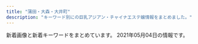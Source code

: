 ```yaml
---
title: "蒲田・大森・大井町"
description: "キーワード別にの巨乳アジアン・チャイナエステ嬢情報をまとめました。"
---
```


新着画像と新着キーワードをまとめています。
2021年05月04日の情報です。

<DmmAffiliateIns />
<KeywordTable
  shops={
    [
    {
        "station": "JR\u84b2\u7530\u99c5\u897f\u53e3",
        "keywords": {},
        "img_links": [],
        "name": "\u8776\u604b\u82b1",
        "url": "http://momi-este.com/"
    },
    {
        "name": "\u30de\u30ea\u30e2",
        "url": "http://rainbowest.info/",
        "station": "JR\u84b2\u7530\u99c5\u6771\u53e3",
        "img_links": [
            "http://rainbowest.info/images/ttl_qj.png",
            "http://rainbowest.info/up/uploads/20181126233152s.jpg",
            "http://rainbowest.info/up/uploads/20201030211630ri2.jpg",
            "http://rainbowest.info/images/header_bg.png",
            "http://rainbowest.info/images/price.jpg",
            "http://rainbowest.info/images/s2.jpg",
            "http://rainbowest.info/images/ttl_staff.png",
            "http://rainbowest.info/up/uploads/20181126233125aya.jpg",
            "http://rainbowest.info/images/t1.png",
            "http://rainbowest.info/up/uploads/20200920192127a.jpg",
            "http://rainbowest.info/up/uploads/20201030211457ri1.jpg",
            "http://rainbowest.info/up/uploads/20181126232839r.jpg",
            "http://rainbowest.info/images/ttl_price.png",
            "http://rainbowest.info/images/t2.png",
            "http://rainbowest.info/images/k.png",
            "http://rainbowest.info/images/rec.png"
        ],
        "keywords": {}
    },
    {
        "name": "\u5922\u306e\u90e8\u5c4b",
        "keywords": {
            "C": 2,
            "D": 4,
            "88": 1,
            "85": 2,
            "86": 3
        },
        "station": "JR\u5927\u68ee\u99c5\u897f\u53e3",
        "url": "http://www.sh-himenoyw.work/",
        "img_links": [
            "http://www.sh-himenoyw.work/{dede:global.cfg_templets_skin/}/picture/cg01.jpg",
            "http://www.sh-himenoyw.work/templets/default/picture/sys1.jpg",
            "http://www.sh-himenoyw.work/uploads/210401/1-210401093342544.jpg",
            "http://www.sh-himenoyw.work/uploads/210322/1-210322143545455.jpg",
            "http://www.sh-himenoyw.work/templets/default/picture/top02.png",
            "http://www.sh-himenoyw.work/templets/default/picture/tit3.jpg",
            "http://www.sh-himenoyw.work/templets/default/picture/top03.png",
            "http://www.sh-himenoyw.work/uploads/210309/1-21030ZZ61JG.jpg",
            "http://www.sh-himenoyw.work/templets/default/picture/no.png",
            "http://www.sh-himenoyw.work/templets/default/picture/tit2.jpg",
            "http://www.sh-himenoyw.work/{dede:global.cfg_templets_skin/}/picture/cg02.jpg",
            "http://www.sh-himenoyw.work/templets/default/picture/tit1.jpg",
            "http://www.sh-himenoyw.work/uploads/210420/1-210420110353610.jpg",
            "http://www.sh-himenoyw.work/templets/default/picture/tit5.jpg",
            "http://www.sh-himenoyw.work/uploads/210503/1-210503130024241.jpg",
            "http://www.sh-himenoyw.work/templets/default/picture/footer.png",
            "http://www.sh-himenoyw.work/templets/default/picture/top01.png",
            "http://www.sh-himenoyw.work/templets/default/picture/stal.png",
            "http://www.sh-himenoyw.work/uploads/210410/1-2104101012452G.jpg",
            "http://www.sh-himenoyw.work/templets/default/picture/tit4.jpg"
        ]
    },
    {
        "station": "JR\u5927\u4e95\u753a\u99c5",
        "name": "with you",
        "img_links": [
            "http://with-you.iest.info/images/service2.jpg",
            "http://with-you.iest.info/photos/sites/78/2021/01/2021011602332027.jpg",
            "http://with-you.iest.info/images/info.jpg",
            "http://with-you.iest.info/images/service1.jpg",
            "http://with-you.iest.info/photos/sites/78/2019/08/2019083003291365.jpg",
            "http://with-you.iest.info/images/service3.jpg",
            "http://with-you.iest.info/images/tel.jpg",
            "http://with-you.iest.info/images/acc.jpg",
            "http://with-you.iest.info/images/top.png",
            "http://with-you.iest.info/photos/sites/78/2019/09/2019092708275393.jpg",
            "http://with-you.iest.info/images/nbj3.jpg",
            "http://with-you.iest.info/photos/sites/78/2020/04/2020041703530074.jpg",
            "http://with-you.iest.info/images/service4.jpg",
            "http://with-you.iest.info/photos/sites/78/2021/03/2021031003373623.jpg",
            "http://with-you.iest.info/images/s_staff.png",
            "http://with-you.iest.info/images/s_news.jpg",
            "http://with-you.iest.info/photos/sites/78/2019/08/2019082704375018.jpg",
            "http://with-you.iest.info/images/s_pick.jpg"
        ],
        "keywords": {
            "C": 7,
            "87": 21,
            "E": 7,
            "D": 14,
            "86": 7
        },
        "url": "http://with-you.iest.info/"
    },
    {
        "img_links": [],
        "url": "http://rin-rinpa.info/",
        "name": "\u3064\u307c\u307f",
        "keywords": {},
        "station": "JR\u5927\u4e95\u753a\u99c5\u4e2d\u592e\u53e3"
    },
    {
        "name": "\u5065\u5eb7\u306e\u5bb6",
        "url": "http://kenkounoie.relax-fk.com/",
        "keywords": {
            "86": 4,
            "85": 2,
            "C": 10,
            "88": 2,
            "90": 2
        },
        "station": "\u9752\u7269\u6a2a\u4e01\u99c5",
        "img_links": [
            "http://kenkounoie.relax-fk.com/images/cast05.png",
            "http://kenkounoie.relax-fk.com/images/main-visual.png",
            "http://kenkounoie.relax-fk.com/images/cast06.png",
            "http://kenkounoie.relax-fk.com/images/cast07.png",
            "http://kenkounoie.relax-fk.com/images/cast04.png",
            "http://kenkounoie.relax-fk.com/images/cast08.png",
            "http://kenkounoie.relax-fk.com/images/kansen.png",
            "http://kenkounoie.relax-fk.com/images/sub-visual.png"
        ]
    },
    {
        "station": "JR\u84b2\u7530\u99c5\u897f\u53e3",
        "img_links": [
            "http://sweet-room.iest.info/images/top.png",
            "http://sweet-room.iest.info/photos/sites/45/2021/04/2021041303321973.jpg",
            "http://sweet-room.iest.info/photos/sites/45/2020/07/2020072906584693.jpg",
            "http://sweet-room.iest.info/photos/sites/45/2020/10/2020101602210311.jpg",
            "http://sweet-room.iest.info/images/link_nav06.png",
            "http://sweet-room.iest.info/images/tit_face.png",
            "http://sweet-room.iest.info/images/link_nav02.png",
            "http://sweet-room.iest.info/photos/sites/45/2020/06/2020060101255477.jpg",
            "http://sweet-room.iest.info/images/link_nav04.png",
            "http://sweet-room.iest.info/photos/sites/45/2021/04/2021041303322034.jpg",
            "http://sweet-room.iest.info/images/link_nav01.png",
            "http://sweet-room.iest.info/images/mobile.png",
            "http://sweet-room.iest.info/images/tit_staff.png",
            "http://sweet-room.iest.info/images/link_nav05.png",
            "http://sweet-room.iest.info/photos/sites/45/2020/06/2020060305422558.jpg",
            "http://sweet-room.iest.info/images/tit_news.png",
            "http://sweet-room.iest.info/photos/sites/45/2020/06/2020062203413777.jpg",
            "http://sweet-room.iest.info/images/link_nav03.png"
        ],
        "keywords": {
            "83": 10,
            "85": 20,
            "88": 10,
            "E": 10,
            "D": 58,
            "87": 8,
            "89": 10,
            "86": 10,
            "C": 14
        },
        "url": "http://sweet-room.iest.info/",
        "name": "SWEET ROOM"
    },
    {
        "keywords": {
            "C": 12
        },
        "station": "JR\u5927\u68ee\u99c5\u6771\u53e3",
        "img_links": [
            "http://es-refine.xyz/images/pickup_t.jpg",
            "http://es-refine.xyz/images/3.jpg",
            "http://es-refine.xyz/images/g.jpg",
            "http://es-refine.xyz/images/mobile.jpg",
            "http://es-refine.xyz/images/top.jpg",
            "http://es-refine.xyz/images/a1.jpg",
            "http://es-refine.xyz/images/g2.jpg",
            "http://es-refine.xyz/images/a6.jpg",
            "http://es-refine.xyz/images/r2.jpg",
            "http://es-refine.xyz/images/tite-staff.jpg",
            "http://es-refine.xyz/images/end.png",
            "http://es-refine.xyz/images/g02.jpg",
            "http://es-refine.xyz/images/a2.jpg",
            "http://es-refine.xyz/images/g8.jpg",
            "http://es-refine.xyz/images/a5.jpg",
            "http://es-refine.xyz/images/r3.jpg",
            "http://es-refine.xyz/images/4.jpg",
            "http://es-refine.xyz/images/a4.jpg",
            "http://es-refine.xyz/images/tite-link.jpg",
            "http://es-refine.xyz/images/g6.jpg",
            "http://es-refine.xyz/images/a3.jpg",
            "http://es-refine.xyz/images/g7.jpg"
        ],
        "name": "Refine\u30fb\u30ea\u30d5\u30a1\u30a4\u30f3",
        "url": "http://es-refine.xyz/"
    },
    {
        "url": "http://www1.spa-omori.com/",
        "keywords": {
            "87": 4
        },
        "station": "JR\u5927\u68ee\u99c5\u6771\u53e3",
        "img_links": [
            "http://www1.spa-omori.com/static/upload/image/20210223/1614039396132620.jpg",
            "http://www1.spa-omori.com/static/upload/image/20210223/1614038060664396.jpg",
            "http://www1.spa-omori.com/static/upload/image/20210420/1618849598612571.jpg",
            "http://www1.spa-omori.com/static/upload/image/20210224/1614163208116499.jpg",
            "http://www1.spa-omori.com/static/picture/picture.jpg",
            "http://www1.spa-omori.com/static/upload/image/20210422/1619083088173870.jpg",
            "http://www1.spa-omori.com/static/upload/image/20210224/1614162944392810.jpg",
            "http://www1.spa-omori.com/static/upload/image/20210224/1614164483392795.jpg",
            "http://www1.spa-omori.com/static/upload/image/20210223/1614039397117058.jpg",
            "http://www1.spa-omori.com/static/upload/image/20210224/1614126651197768.jpg",
            "http://www1.spa-omori.com/static/upload/image/20210223/1614039619556019.jpg",
            "http://www1.spa-omori.com/static/upload/image/20210420/1618901294608640.jpg",
            "http://www1.spa-omori.com/static/upload/image/20210224/1614163084212688.jpg",
            "http://www1.spa-omori.com/static/upload/image/20210224/1614132565625014.jpg",
            "http://www1.spa-omori.com/static/upload/image/20210223/1614039396756745.jpg",
            "http://www1.spa-omori.com/static/upload/image/20210223/1614046189930695.jpg",
            "http://www1.spa-omori.com/static/upload/image/20210420/1618923132466003.png",
            "http://www1.spa-omori.com/static/upload/image/20210422/1619083226207707.jpg",
            "http://www1.spa-omori.com/static/upload/image/20210223/1614039618664763.jpg",
            "http://www1.spa-omori.com/static/upload/image/20210223/1614060275116389.jpg",
            "http://www1.spa-omori.com/static/upload/image/20210224/1614131672107791.jpg",
            "http://www1.spa-omori.com/static/upload/image/20210224/1614126725700730.jpg",
            "http://www1.spa-omori.com/94zc.com/img/totop_01.png"
        ],
        "name": "Magic Lovely"
    },
    {
        "img_links": [
            "http://heal-msg.com/images/s_staff.png",
            "http://heal-msg.com/images/s_news.png",
            "http://heal-msg.com/staff/yuyu/01.jpg",
            "http://heal-msg.com/images/news_bj3.jpg",
            "http://heal-msg.com/staff/yuki/01.jpg",
            "http://heal-msg.com/staff/rin/01.jpg",
            "http://heal-msg.com/images/s_link.png",
            "http://heal-msg.com/staff/ruru/01.jpg",
            "http://heal-msg.com/images/top.jpg",
            "http://heal-msg.com/images/staff_bj3.jpg",
            "http://heal-msg.com/images/kanban.jpg",
            "http://heal-msg.com/images/staff0.jpg"
        ],
        "url": "http://heal-msg.com/",
        "name": "Sweet Time",
        "station": "JR\u5927\u68ee\u99c5\u6771\u53e3",
        "keywords": {}
    },
    {
        "keywords": {},
        "station": "JR\u5927\u68ee\u99c5\u6771\u53e3",
        "img_links": [
            "http://yuyudou.com/images/home/top5.jpg",
            "http://yuyudou.com/images/index_an/index_bn_02.png",
            "http://yuyudou.com/images/home/index_05.png",
            "http://yuyudou.com/images/top_flash_01.jpg",
            "http://yuyudou.com/images/home/index_63.png",
            "http://yuyudou.com/images/home/top.jpg",
            "http://yuyudou.com/images/index_an/index_an_02.png",
            "http://yuyudou.com/images/home/index_39.png",
            "http://yuyudou.com/images/home/index_59.png",
            "http://yuyudou.com/images/index_an/index_bn_07.png",
            "http://yuyudou.com/images/home/index_010.png",
            "http://yuyudou.com/images/home/index_012.png",
            "http://yuyudou.com/images/index_an/index_an_07.png",
            "http://yuyudou.com/images/index_an/index_an_03.png",
            "http://yuyudou.com/images/home/index_07.png",
            "http://yuyudou.com/images/index_an/index_bn_06.png",
            "http://yuyudou.com/images/index_an/index_an_04.png",
            "http://yuyudou.com/images/index_an/index_bn_05.png",
            "http://yuyudou.com/images/home/top6.jpg",
            "http://yuyudou.com/images/index_an/index_an_06.png",
            "http://yuyudou.com/images/index_an/index_bn_01.png",
            "http://yuyudou.com/images/home/top7.jpg",
            "http://yuyudou.com/images/index_an/index_bn_03.png",
            "http://yuyudou.com/images/index_an/index_an_05.png",
            "http://yuyudou.com/images/index_an/index_an_01.png",
            "http://yuyudou.com/images/gallery/gallery_01.png",
            "http://yuyudou.com/images/top_flash_02.jpg",
            "http://yuyudou.com/images/home/index_09.png",
            "http://yuyudou.com/images/headerParts01.png",
            "http://yuyudou.com/images/top_flash_03.jpg",
            "http://yuyudou.com/images/home/index_29.png",
            "http://yuyudou.com/images/home/index_011.png"
        ],
        "name": "\u7652\u7652\u5802",
        "url": "http://yuyudou.com/"
    },
    {
        "keywords": {},
        "name": "\u5922\u30fb\u611b",
        "station": "JR\u84b2\u7530\u99c5\u897f\u53e3",
        "url": "http://www.dream-ai.net/",
        "img_links": [
            "http://www.dream-ai.net/images/mimi1.jpg",
            "http://www.dream-ai.net/images/g6.jpg",
            "http://www.dream-ai.net/images/lu2.jpg",
            "http://www.dream-ai.net/images/g62.jpg",
            "http://www.dream-ai.net/images/pick.png",
            "http://www.dream-ai.net/images/miyo2.jpg",
            "http://www.dream-ai.net/images/tite-staff.png",
            "http://www.dream-ai.net/images/aya.jpg",
            "http://www.dream-ai.net/images/g61.jpg",
            "http://www.dream-ai.net/images/tit-new.png",
            "http://www.dream-ai.net/images/miyo1.jpg",
            "http://www.dream-ai.net/images/g23.jpg",
            "http://www.dream-ai.net/images/g2.jpg",
            "http://www.dream-ai.net/images/mimi2.jpg",
            "http://www.dream-ai.net/images/myk3.jpg",
            "http://www.dream-ai.net/images/baner2.jpg",
            "http://www.dream-ai.net/images/tite-link.png",
            "http://www.dream-ai.net/images/g0.jpg",
            "http://www.dream-ai.net/images/baner3.jpg",
            "http://www.dream-ai.net/images/lu1.jpg",
            "http://www.dream-ai.net/images/s1.jpg",
            "http://www.dream-ai.net/images/tel1.png",
            "http://www.dream-ai.net/images/end.png",
            "http://www.dream-ai.net/images/myk2.jpg",
            "http://www.dream-ai.net/images/yuna.jpg",
            "http://www.dream-ai.net/images/baner.jpg",
            "http://www.dream-ai.net/images/miyo3.jpg",
            "http://www.dream-ai.net/images/n-01.png",
            "http://www.dream-ai.net/images/s3.jpg",
            "http://www.dream-ai.net/images/p-r.png",
            "http://www.dream-ai.net/images/g22.jpg",
            "http://www.dream-ai.net/images/myk1.jpg",
            "http://www.dream-ai.net/images/mimi3.jpg",
            "http://www.dream-ai.net/images/mobile.png",
            "http://www.dream-ai.net/images/lu3.jpg",
            "http://www.dream-ai.net/images/s6.jpg",
            "http://www.dream-ai.net/images/tel2.png",
            "http://www.dream-ai.net/images/n-03.png",
            "http://www.dream-ai.net/images/s4.jpg",
            "http://www.dream-ai.net/images/tit-newface.png",
            "http://www.dream-ai.net/images/yuna2.jpg",
            "http://www.dream-ai.net/images/s2.jpg",
            "http://www.dream-ai.net/images/yuyu1.jpg",
            "http://www.dream-ai.net/images/yuyu2.jpg",
            "http://www.dream-ai.net/images/s5.jpg"
        ]
    },
    {
        "name": "Princess",
        "url": "http://www.es-princess.com/",
        "img_links": [
            "http://www.es-princess.com/images/upload/thumb/d0adbd6a55204cc6.jpg",
            "http://www.es-princess.com/images/index_27.jpg",
            "http://www.es-princess.com/images/upload/thumb/123b8dc1f8010cd7.jpg",
            "http://es-princess.com/images/index_07.jpg",
            "http://www.es-princess.com/images/upload/thumb/28d10c17ec4ef55b.jpg",
            "http://www.es-princess.com/images/upload/thumb/c191f88ab8347247.jpg",
            "http://www.es-princess.com/s/images/okubokomachi.jpg",
            "http://www.es-princess.com/images/index_29.jpg",
            "http://www.es-princess.com/images/staff_13.jpg",
            "http://www.es-princess.com/s/images/tel.png",
            "http://www.es-princess.com/images/upload/thumb/af672e0eb7d28ee6.jpg",
            "http://www.es-princess.com/images/upload/thumb/05aaf6a4110be4ac.jpg",
            "http://www.es-princess.com/images/index_06.jpg",
            "http://www.es-princess.com/images/index_04.jpg",
            "http://www.es-princess.com/images/upload/thumb/026f0a00a7ebcac9.jpg",
            "http://www.es-princess.com/images/upload/thumb/4fbbf39dbb4b5671.jpeg",
            "http://www.es-princess.com/images/upload/thumb/199865d366667d99.jpg",
            "http://www.es-princess.com/images/upload/thumb/d7645c329c045bbf.jpg",
            "http://www.es-princess.com/s/images/t7.jpg",
            "http://www.es-princess.com/images/upload/thumb/ba9e1b4477f15b72.jpg",
            "http://www.es-princess.com/images/index_03.jpg",
            "http://www.es-princess.com/s/image/nav_topics.png",
            "http://www.es-princess.com/s/images/service_03.png",
            "http://www.es-princess.com/images/foot_34.jpg",
            "http://www.es-princess.com/s/image/nav_top.png",
            "http://www.es-princess.com/images/upload/thumb/7358bb17b522d506.jpg",
            "http://www.es-princess.com/images/index_13.jpg",
            "http://www.es-princess.com/s/image/nav_manga.png",
            "http://www.es-princess.com/images/upload/thumb/cc93f6d3b2f1a8dd.jpg",
            "http://www.es-princess.com/images/02.jpg",
            "http://www.es-princess.com/images/index_18.jpg",
            "http://www.es-princess.com/images/upload/thumb/b673f5c7b6c0c654.jpg",
            "http://www.es-princess.com/images/upload/thumb/9081c49e0239e8dc.jpg",
            "http://www.es-princess.com/images/upload/thumb/34d0c1f12f3d1581.jpg",
            "http://www.es-princess.com/images/index_28.jpg",
            "http://www.es-princess.com/images/upload/thumb/a77e3ba56953c62a.jpg",
            "http://www.es-princess.com/images/upload/thumb/33b8e868c76e480e.jpg",
            "http://www.es-princess.com/images/upload/thumb/5e0537ee102a37b1.jpg",
            "http://www.es-princess.com/images/upload/thumb/18e6044b88e2d742.jpg",
            "http://www.es-princess.com/s/images/slider/3.jpg",
            "http://www.es-princess.com/images/upload/thumb/140d1b4166940516.jpg",
            "http://www.es-princess.com/images/01.jpg",
            "http://www.es-princess.com/images/upload/thumb/966442429a421ade.jpg",
            "http://www.es-princess.com/s/images/service_07.png",
            "http://www.es-princess.com/images/index_21.jpg",
            "http://www.es-princess.com/images/index_35.jpg",
            "http://www.es-princess.com/images/upload/thumb/a73cd0efe4586362.jpg",
            "http://www.es-princess.com/s/image/nav_sys.png",
            "http://www.es-princess.com/images/rec_13.jpg",
            "http://www.es-princess.com/images/upload/thumb/0403172defd2aa75.jpg",
            "http://www.es-princess.com/s/images/t3.jpg",
            "http://www.es-princess.com/images/upload/thumb/440836ac204e3ae6.jpg",
            "http://www.es-princess.com/images/rec.jpg",
            "http://www.es-princess.com/s/images/slider/prev.png",
            "http://www.es-princess.com/images/index_25.jpg",
            "http://www.es-princess.com/images/upload/thumb/c9fd1fe34ca64bc2.png",
            "http://www.es-princess.com/images/upload/thumb/b5e216c30766fe2c.jpg",
            "http://www.es-princess.com/images/index_05.jpg",
            "http://www.es-princess.com/images/upload/thumb/8daadfa86c3af0ee.jpg",
            "http://www.es-princess.com/s/image/nav_cast.png",
            "http://www.es-princess.com/images/index_15.jpg",
            "http://www.es-princess.com/s/uploads/02a.jpg",
            "http://www.es-princess.com/images/upload/thumb/1a80890acbd23f61.jpg",
            "http://www.es-princess.com/s/uploads/04.jpg",
            "http://www.es-princess.com/s/images/pc.png",
            "http://www.es-princess.com/images/info.jpg",
            "http://www.es-princess.com/images/index_02.jpg",
            "http://www.es-princess.com/s/images/slider/2.jpg",
            "http://www.es-princess.com/images/info_13.jpg",
            "http://www.es-princess.com/images/upload/thumb/fac24168ab90cc92.jpg",
            "http://www.es-princess.com/s/images/top_2.jpg",
            "http://www.es-princess.com/images/upload/thumb/4caabf554de9febf.jpg",
            "http://www.es-princess.com/images/index_34.jpg",
            "http://www.es-princess.com/images/upload/thumb/befa35bfd3fcc1cf.jpg",
            "http://www.es-princess.com/s/images/t1.jpg",
            "http://www.es-princess.com/s/uploads/02.jpg",
            "http://www.es-princess.com/s/images/t4.jpg",
            "http://www.es-princess.com/images/index_01.jpg",
            "http://www.es-princess.com/s/uploads/01.jpg",
            "http://www.es-princess.com/images/index_17.jpg",
            "http://www.es-princess.com/images/index_19.jpg",
            "http://www.es-princess.com/s/images/service_01.png",
            "http://www.es-princess.com/images/03.jpg",
            "http://www.es-princess.com/s/images/t6.jpg",
            "http://www.es-princess.com/s/image/nav_hotel.png",
            "http://www.es-princess.com/images/upload/thumb/5a01d26b03ae3963.jpg",
            "http://www.es-princess.com/images/upload/thumb/570cec0ed7dbb299.jpg",
            "http://www.es-princess.com/images/index_07.jpg",
            "http://www.es-princess.com/girl/01.jpg",
            "http://www.es-princess.com/images/upload/thumb/380cd518ae78d99c.jpg",
            "http://www.es-princess.com/s/images/slider/1.jpg",
            "http://www.es-princess.com/s/images/t8.jpg",
            "http://www.es-princess.com/images/upload/thumb/977b6b56e17935b8.jpg",
            "http://www.es-princess.com/images/upload/thumb/667df216753c34cf.jpg",
            "http://www.es-princess.com/images/upload/thumb/abb982c0ed8c784a.jpg",
            "http://www.es-princess.com/s/images/iphone.png",
            "http://www.es-princess.com/images/index_36.jpg",
            "http://www.es-princess.com/images/upload/thumb/e5f6402b9bb3e639.jpeg",
            "http://www.es-princess.com/s/images/t2.jpg",
            "http://www.es-princess.com/images/index_24.jpg",
            "http://www.es-princess.com/images/upload/thumb/314d78dc282a338e.jpg",
            "http://www.es-princess.com/s/images/slider/next.png",
            "http://www.es-princess.com/s/images/t5.jpg",
            "http://www.es-princess.com/images/index_31.jpg",
            "http://www.es-princess.com/images/upload/thumb/99ff32906f064430.jpg",
            "http://www.es-princess.com/images/index_23.jpg",
            "http://es-princess.com/images/index_06.jpg"
        ],
        "keywords": {
            "88": 5,
            "91": 4,
            "86": 1,
            "D": 14,
            "85": 4
        },
        "station": "JR\u84b2\u7530\u99c5\u897f\u53e3"
    },
    {
        "keywords": {
            "86": 2,
            "D": 10,
            "87": 8
        },
        "name": "Kawaii\u604b\u4eba",
        "station": "JR\u5927\u68ee\u99c5\u6771\u53e3",
        "img_links": [
            "http://www.kawaii.relax-hp.com/images/pick.jpg",
            "http://www.kawaii.relax-hp.com/files/005-02.jpg",
            "http://www.kawaii.relax-hp.com/files/004.jpg",
            "http://www.kawaii.relax-hp.com/files/005.jpg",
            "http://www.kawaii.relax-hp.com/images/news.jpg",
            "http://www.kawaii.relax-hp.com/files/001-02.jpg",
            "http://www.kawaii.relax-hp.com/images/top.png",
            "http://www.kawaii.relax-hp.com/images/link_s .png",
            "http://www.kawaii.relax-hp.com/files/006.jpg",
            "http://www.kawaii.relax-hp.com/files/004-02.jpg",
            "http://www.kawaii.relax-hp.com/files/006-02.jpg",
            "http://www.kawaii.relax-hp.com/files/001.jpg",
            "http://www.kawaii.relax-hp.com/images/staff_s.png",
            "http://www.kawaii.relax-hp.com/images/ser.jpg",
            "http://www.kawaii.relax-hp.com/files/002.jpg",
            "http://www.kawaii.relax-hp.com/files/002-02.jpg"
        ],
        "url": "http://www.kawaii.relax-hp.com/"
    },
    {
        "name": "Flower\u30fb\u30d5\u30e9\u30ef\u30fc",
        "keywords": {
            "87": 32,
            "C": 48,
            "85": 12,
            "86": 23,
            "D": 26
        },
        "url": "http://www.floweresthe.com/",
        "station": "JR\u84b2\u7530\u99c5\u6771\u53e3",
        "img_links": [
            "http://www.floweresthe.com/img/sys2.jpg",
            "http://www.floweresthe.com/img/r4.jpg",
            "http://www.floweresthe.com/upload/girl/img04/img1_0009.jpg",
            "http://www.floweresthe.com/upload/girl/img01/img1_0006.jpg",
            "http://www.floweresthe.com/img/sys1.jpg",
            "http://www.floweresthe.com/upload/board/img_1599194180.jpg",
            "http://www.floweresthe.com/upload/girl/img01/img1_0010.jpg",
            "http://www.floweresthe.com/upload/girl/img04/img1_0010.jpg",
            "http://www.floweresthe.com/img/main_top.jpg",
            "http://www.floweresthe.com/upload/girl/img01/img1_0009.jpg",
            "http://www.floweresthe.com/img/r2.jpg",
            "http://www.floweresthe.com/upload/girl/img04/img1_0001.jpg",
            "http://www.floweresthe.com/upload/girl/img_list01/img_list_0005.jpg",
            "http://www.floweresthe.com/upload/board/img_1617937698.jpg",
            "http://www.floweresthe.com/upload/girl/img04/img1_0007.jpg",
            "http://www.floweresthe.com/upload/girl/img04/img1_0008.jpg",
            "http://www.floweresthe.com/upload/girl/img_list01/img_list_0007.jpg",
            "http://www.floweresthe.com/upload/girl/img04/img1_0006.jpg",
            "http://www.floweresthe.com/upload/girl/img02/img1_0001.jpg",
            "http://www.floweresthe.com/upload/girl/img01/img1_0008.jpg",
            "http://www.floweresthe.com/upload/girl/img01/img1_0003.jpg",
            "http://www.floweresthe.com/upload/girl/img01/img1_0004.jpg",
            "http://www.floweresthe.com/upload/girl/img01/img1_0007.jpg",
            "http://www.floweresthe.com/upload/girl/img04/img1_0003.jpg",
            "http://www.floweresthe.com/upload/girl/img_list01/img_list_0009.jpg",
            "http://www.floweresthe.com/upload/girl/img02/img1_0008.jpg",
            "http://www.floweresthe.com/upload/girl/img02/img1_0007.jpg",
            "http://www.floweresthe.com/upload/girl/img_list01/img_list_0003.jpg",
            "http://www.floweresthe.com/upload/girl/img04/img1_0005.jpg",
            "http://www.floweresthe.com/img/r3.jpg",
            "http://www.floweresthe.com/img/lineyoko.jpg",
            "http://www.floweresthe.com/img/tit_photo.jpg",
            "http://www.floweresthe.com/img/bottom.jpg",
            "http://www.floweresthe.com/img/r1.jpg",
            "http://www.floweresthe.com/upload/girl/img01/img1_0001.jpg",
            "http://www.floweresthe.com/img/memu.jpg",
            "http://www.floweresthe.com/img/tit_girls.jpg",
            "http://www.floweresthe.com/upload/girl/img01/img2_0006.jpg",
            "http://www.floweresthe.com/upload/girl/img_list01/img_list_0010.jpg",
            "http://www.floweresthe.com/upload/girl/img_list01/img_list_0006.jpg",
            "http://www.floweresthe.com/upload/girl/img02/img1_0006.jpg",
            "http://www.floweresthe.com/upload/girl/img04/img1_0004.jpg",
            "http://www.floweresthe.com/upload/girl/img02/img1_0005.jpg",
            "http://www.floweresthe.com/upload/girl/img02/img1_0010.jpg",
            "http://www.floweresthe.com/upload/girl/img02/img1_0003.jpg",
            "http://www.floweresthe.com/upload/girl/img_list01/img_list_0001.jpg",
            "http://www.floweresthe.com/img/interior.png",
            "http://www.floweresthe.com/upload/girl/img02/img1_0009.jpg",
            "http://www.floweresthe.com/upload/board/img_1552291455.jpg",
            "http://www.floweresthe.com/upload/board/img_1551414651.jpg",
            "http://www.floweresthe.com/upload/girl/img01/img1_0005.jpg",
            "http://www.floweresthe.com/upload/girl/img_list01/img_list_0004.jpg",
            "http://www.floweresthe.com/upload/girl/img02/img1_0004.jpg",
            "http://www.floweresthe.com/img/tit_profile.jpg",
            "http://www.floweresthe.com/upload/board/img_1570430028.jpg",
            "http://www.floweresthe.com/upload/girl/img_list01/img_list_0008.jpg"
        ]
    },
    {
        "url": "http://ikoi.xyz.mn/",
        "img_links": [],
        "keywords": {},
        "station": "JR\u5927\u68ee\u99c5\u6771\u53e3",
        "name": "\u61a9"
    },
    {
        "name": "LUCKY \uff5e\u30e9\u30c3\u30ad\u30fc\uff5e",
        "img_links": [
            "http://lucky.geo.jp/2/uploadimg/1615487001.jpeg",
            "http://lucky.geo.jp/2/uploadimg/1610946975.jpeg",
            "http://lucky.geo.jp/int1.png",
            "http://lucky.geo.jp/2/uploadimg/1574764277.jpg",
            "http://lucky.geo.jp/2/uploadimg/1619245065.jpeg",
            "http://lucky.geo.jp/2/uploadimg/1613285139.jpeg",
            "http://lucky.geo.jp/2/uploadimg/1596225793.jpg",
            "http://lucky.geo.jp/2/uploadimg/1610000464.jpeg",
            "http://lucky.geo.jp/2/uploadimg/1565558725.jpg",
            "http://lucky.geo.jp/2/uploadimg/1593756798.jpg",
            "https://LUCKY.pwchp.com/images/vis_theptframe.png",
            "http://lucky.geo.jp/2/uploadimg/1597029716.jpg",
            "http://lucky.geo.jp/2/uploadimg/1593756884.jpg",
            "http://lucky.geo.jp/vis_theptframe.png",
            "http://lucky.geo.jp/dozdLZQPkhPUwC2.png",
            "http://lucky.geo.jp/2/uploadimg/1589888939.jpg"
        ],
        "station": "JR\u84b2\u7530\u99c5\u897f\u53e3",
        "url": "http://lucky.geo.jp/",
        "keywords": {
            "85": 24,
            "C": 48,
            "D": 24,
            "E": 24,
            "90": 47,
            "83": 48,
            "92": 12,
            "87": 24
        }
    },
    {
        "keywords": {
            "D": 8,
            "86": 8,
            "C": 32,
            "85": 24
        },
        "img_links": [
            "http://www.oasis.maesjp.com/images/b-online.png",
            "http://www.oasis.maesjp.com/photo_news/upimg/112116017a8c0c8986_0.jpg",
            "http://www.oasis.maesjp.com/images/m1.jpg",
            "http://www.oasis.maesjp.com/images/m3.jpg",
            "http://www.oasis.maesjp.com/files/003.jpg",
            "http://www.oasis.maesjp.com/images/r01.jpg",
            "http://www.oasis.maesjp.com/images/m4.jpg",
            "http://www.oasis.maesjp.com/files/002.jpg",
            "http://www.oasis.maesjp.com/images/rsubt1.png",
            "http://www.oasis.maesjp.com/images/rsubt7.png",
            "http://www.oasis.maesjp.com/images/r04.jpg",
            "http://www.oasis.maesjp.com/images/rsubt6.png",
            "http://www.oasis.maesjp.com/files/004-02.jpg",
            "http://www.oasis.maesjp.com/images/b-tel.png",
            "http://www.oasis.maesjp.com/files/001.jpg",
            "http://www.oasis.maesjp.com/files/003-02.jpg",
            "http://www.oasis.maesjp.com/images/m2.jpg",
            "http://www.oasis.maesjp.com/images/rsubt2.png",
            "http://www.oasis.maesjp.com/images/tel2.png",
            "http://www.oasis.maesjp.com/images/rsubt5.png",
            "http://www.oasis.maesjp.com/files/006-02.jpg",
            "http://www.oasis.maesjp.com/images/slider-img002.jpg",
            "http://www.oasis.maesjp.com/images/rsubt4.png",
            "http://www.oasis.maesjp.com/files/006.jpg",
            "http://www.oasis.maesjp.com/photo_news/upimg/186206057f263d87e0_1.jpg",
            "http://www.oasis.maesjp.com/images/r02.jpg",
            "http://www.oasis.maesjp.com/files/001-02.jpg",
            "http://www.oasis.maesjp.com/images/r03.jpg",
            "http://www.oasis.maesjp.com/files/004.jpg",
            "http://www.oasis.maesjp.com/images/rsubt3.png",
            "http://www.oasis.maesjp.com/files/002-02.jpg",
            "http://www.oasis.maesjp.com/images/m6.jpg",
            "http://www.oasis.maesjp.com/images/slider-img001.jpg"
        ],
        "name": "\u30aa\u30a2\u30b7\u30b9",
        "station": "JR\u5927\u4e95\u753a\u99c5\u4e2d\u592e\u53e3",
        "url": "http://www.oasis.maesjp.com/"
    },
    {
        "img_links": [
            "http://www.remonesthe.com/upload/girl/img_sch/img_sch_0022.jpg",
            "http://www.remonesthe.com/upload/girl/img02/img1_0022.jpg",
            "http://www.remonesthe.com/upload/girl/img03/img1_0019.jpg",
            "http://www.remonesthe.com/upload/girl/img05/img1_0023.jpg",
            "http://www.remonesthe.com/upload/girl/img04/img1_0021.jpg",
            "http://www.remonesthe.com/upload/girl/img_sch/img_sch_0023.jpg",
            "http://www.remonesthe.com/upload/girl/img01/img1_0023.jpg",
            "http://www.remonesthe.com/img/pro_tit_name.jpg",
            "http://www.remonesthe.com/upload/girl/img03/img1_0013.jpg",
            "http://www.remonesthe.com/img/tit_profile.jpg",
            "http://www.remonesthe.com/upload/girl/img01/img1_0021.jpg",
            "http://www.remonesthe.com/upload/girl/img05/img1_0016.jpg",
            "http://www.remonesthe.com/img/pro_modoru.jpg",
            "http://www.remonesthe.com/upload/girl/img04/img1_0007.jpg",
            "http://www.remonesthe.com/upload/girl/img03/img1_0021.jpg",
            "http://www.remonesthe.com/upload/girl/img01/img1_0022.jpg",
            "http://www.remonesthe.com/upload/girl/img02/img1_0023.jpg",
            "http://www.remonesthe.com/img/main_top.png",
            "http://www.remonesthe.com/upload/girl/img05/img1_0007.jpg",
            "http://www.remonesthe.com/upload/girl/img04/img1_0019.jpg",
            "http://www.remonesthe.com/upload/girl/img01/img1_0018.jpg",
            "http://www.remonesthe.com/upload/girl/img05/img1_0018.jpg",
            "http://www.remonesthe.com/upload/girl/img05/img1_0013.jpg",
            "http://www.remonesthe.com/upload/girl/img02/img1_0016.jpg",
            "http://www.remonesthe.com/upload/girl/img05/img1_0021.jpg",
            "http://www.remonesthe.com/upload/girl/img01/img2_0008.jpg",
            "http://www.remonesthe.com/upload/girl/img04/img1_0016.jpg",
            "http://www.remonesthe.com/upload/girl/img_sch/img_sch_0015.jpg",
            "http://www.remonesthe.com/upload/girl/img_sch/img_sch_0013.jpg",
            "http://www.remonesthe.com/upload/girl/img04/img1_0008.jpg",
            "http://www.remonesthe.com/upload/girl/img04/img1_0013.jpg",
            "http://www.remonesthe.com/upload/girl/img01/img2_0007.jpg",
            "http://www.remonesthe.com/upload/girl/img04/img1_0018.jpg",
            "http://www.remonesthe.com/upload/girl/img02/img2_0007.jpg",
            "http://www.remonesthe.com/upload/girl/img05/img1_0008.jpg",
            "http://www.remonesthe.com/upload/girl/img05/img1_0015.jpg",
            "http://www.remonesthe.com/upload/girl/img02/img2_0019.jpg",
            "http://www.remonesthe.com/img/pro_tit_size.jpg",
            "http://www.remonesthe.com/upload/girl/img04/img1_0015.jpg",
            "http://www.remonesthe.com/upload/girl/img03/img1_0023.jpg",
            "http://www.remonesthe.com/upload/girl/img02/img1_0019.jpg",
            "http://www.remonesthe.com/upload/girl/img03/img1_0008.jpg",
            "http://www.remonesthe.com/upload/girl/img03/img1_0016.jpg",
            "http://www.remonesthe.com/upload/girl/img_sch/img_sch_0008.jpg",
            "http://www.remonesthe.com/upload/girl/img01/img2_0019.jpg",
            "http://www.remonesthe.com/upload/girl/img05/img1_0022.jpg",
            "http://www.remonesthe.com/upload/girl/img02/img1_0018.jpg",
            "http://www.remonesthe.com/upload/girl/img02/img3_0008.jpg",
            "http://www.remonesthe.com/upload/girl/img03/img1_0015.jpg",
            "http://www.remonesthe.com/upload/girl/img02/img1_0007.jpg",
            "http://www.remonesthe.com/upload/girl/img_sch/img_sch_0019.jpg",
            "http://www.remonesthe.com/upload/girl/img01/img3_0008.jpg",
            "http://www.remonesthe.com/upload/girl/img01/img3_0007.jpg",
            "http://www.remonesthe.com/banner/koko_468x60.png",
            "http://www.remonesthe.com/upload/girl/img01/img1_0015.jpg",
            "http://www.remonesthe.com/upload/girl/img_sch/img_sch_0007.jpg",
            "http://www.remonesthe.com/upload/girl/img_list01/img_list_0023.jpg",
            "http://www.remonesthe.com/upload/girl/img01/img1_0007.jpg",
            "http://www.remonesthe.com/upload/girl/img05/img1_0019.jpg",
            "http://www.remonesthe.com/img/tit_staff.jpg",
            "http://www.remonesthe.com/upload/girl/img04/img1_0023.jpg",
            "http://www.remonesthe.com/upload/girl/img02/img3_0007.jpg",
            "http://www.remonesthe.com/upload/girl/img01/img1_0013.jpg",
            "http://www.remonesthe.com/upload/girl/img02/img1_0008.jpg",
            "http://www.remonesthe.com/upload/girl/img_list01/img_list_0022.jpg",
            "http://www.remonesthe.com/upload/girl/img04/img1_0022.jpg",
            "http://www.remonesthe.com/upload/girl/img01/img1_0008.jpg",
            "http://www.remonesthe.com/upload/girl/img02/img1_0013.jpg",
            "http://www.remonesthe.com/upload/girl/img02/img1_0021.jpg",
            "http://www.remonesthe.com/upload/girl/img02/img2_0008.jpg",
            "http://www.remonesthe.com/upload/girl/img_sch/img_sch_0021.jpg",
            "http://www.remonesthe.com/upload/girl/img02/img1_0015.jpg",
            "http://www.remonesthe.com/upload/girl/img_sch/img_sch_0016.jpg",
            "http://www.remonesthe.com/upload/girl/img03/img1_0018.jpg",
            "http://www.remonesthe.com/upload/girl/img03/img1_0022.jpg",
            "http://www.remonesthe.com/upload/girl/img01/img1_0019.jpg",
            "http://www.remonesthe.com/upload/girl/img01/img1_0016.jpg",
            "http://www.remonesthe.com/upload/girl/img_sch/img_sch_0018.jpg",
            "http://www.remonesthe.com/upload/girl/img03/img1_0007.jpg",
            "http://www.remonesthe.com/img/pro_tit_age.jpg"
        ],
        "station": "JR\u84b2\u7530\u99c5\u6771\u53e3",
        "url": "http://www.remonesthe.com/",
        "name": "LEMON*\u30ec\u30e2\u30f3",
        "keywords": {
            "86": 17,
            "D": 22,
            "C": 31,
            "88": 10,
            "\u4e73": 2,
            "E": 8,
            "87": 27
        }
    },
    {
        "url": "http://es-kamata.xyz/",
        "img_links": [
            "http://es-kamata.xyz/images/bottom.jpg",
            "http://es-kamata.xyz/images/rq03.jpg",
            "http://es-kamata.xyz/images/g5.jpg",
            "http://es-kamata.xyz/images/004.jpg",
            "http://es-kamata.xyz/images/tw.jpg",
            "http://es-kamata.xyz/images/g2.jpg",
            "http://es-kamata.xyz/images/002.jpg",
            "http://es-kamata.xyz/images/top_03.jpg",
            "http://es-kamata.xyz/images/ml.jpg",
            "http://es-kamata.xyz/images/rq01.jpg",
            "http://es-kamata.xyz/images/ac5.jpg",
            "http://es-kamata.xyz/images/g8.jpg",
            "http://es-kamata.xyz/images/g0.jpg",
            "http://es-kamata.xyz/images/g3.jpg",
            "http://es-kamata.xyz/images/nei_bt.jpg",
            "http://es-kamata.xyz/images/001.jpg",
            "http://es-kamata.xyz/images/ac4.jpg",
            "http://es-kamata.xyz/images/s1.jpg",
            "http://es-kamata.xyz/images/qiu-1.jpg",
            "http://es-kamata.xyz/images/new_d.jpg",
            "http://es-kamata.xyz/images/g4.jpg",
            "http://es-kamata.xyz/images/new_tit.jpg",
            "http://es-kamata.xyz/images/tel.jpg",
            "http://es-kamata.xyz/images/ac3.jpg",
            "http://es-kamata.xyz/images/ac1.jpg",
            "http://es-kamata.xyz/images/ac2.jpg",
            "http://es-kamata.xyz/images/003.jpg",
            "http://es-kamata.xyz/images/g1.jpg"
        ],
        "name": "\u82b1\u6c34\u6728",
        "station": "JR\u84b2\u7530\u99c5\u897f\u53e3",
        "keywords": {}
    },
    {
        "img_links": [
            "http://www.tokyo-0001.xyz/img/girls05.jpg",
            "http://www.tokyo-0001.xyz/img/bnr01.jpg",
            "http://www.tokyo-0001.xyz/img/ttl-03.png",
            "http://www.tokyo-0001.xyz/img/girls01.jpg",
            "http://www.tokyo-0001.xyz/img/ttl-01.png",
            "http://www.tokyo-0001.xyz/img/girls03.jpg",
            "http://www.tokyo-0001.xyz/img/img2.jpg",
            "http://www.tokyo-0001.xyz/img/bnr00.jpg",
            "http://www.tokyo-0001.xyz/img/ttl-02.png",
            "http://www.tokyo-0001.xyz/img/girls06.jpg",
            "http://www.tokyo-0001.xyz/img/bnr02.jpg",
            "http://www.tokyo-0001.xyz/img/ttl-04.png",
            "http://www.tokyo-0001.xyz/img/img-txt-01.png",
            "http://www.tokyo-0001.xyz/img/girls04.jpg",
            "http://www.tokyo-0001.xyz/img/img3.jpg",
            "http://www.tokyo-0001.xyz/img/girls02.jpg",
            "http://www.tokyo-0001.xyz/img/img1.jpg"
        ],
        "name": "NEW\u30a4\u30d6",
        "url": "http://www.tokyo-0001.xyz/",
        "station": "JR\u84b2\u7530\u99c5\u897f\u53e3",
        "keywords": {}
    },
    {
        "img_links": [
            "http://www.majo.esjp.info/files/005.jpg",
            "http://www.majo.esjp.info/files/005-02.jpg",
            "http://www.majo.esjp.info/img/ttl_info.png",
            "http://www.majo.esjp.info/img/ttl_news.png",
            "http://www.majo.esjp.info/img/goback.jpg",
            "http://www.majo.esjp.info/files/003-02.jpg",
            "http://www.majo.esjp.info/images/slider/2.jpg",
            "http://www.majo.esjp.info/images/slider/1.jpg",
            "http://www.majo.esjp.info/img/pickup.jpg",
            "http://www.majo.esjp.info/img/tel.png",
            "http://www.majo.esjp.info/files/003.jpg",
            "http://www.majo.esjp.info/images/slider/3.jpg",
            "http://www.majo.esjp.info/img/btn_side_mobile.jpg"
        ],
        "keywords": {
            "85": 2,
            "87": 2,
            "D": 4,
            "C": 9
        },
        "name": "\u604b",
        "url": "http://www.majo.esjp.info/",
        "station": "JR\u84b2\u7530\u99c5\u897f\u53e3"
    },
    {
        "name": "\u30af\u30ed\u30fc\u30d0\u30fc",
        "img_links": [
            "http://koinohana.work/_src/36226818/4.png",
            "http://koinohana.work/_src/36226859/sign.png",
            "http://koinohana.work/_src/36226822/5.png",
            "http://koinohana.work/_src/36226848/sign-1.jpg",
            "http://koinohana.work/_src/36226831/news.png",
            "http://koinohana.work/_src/36246048/1-1zh91451294d.jpg",
            "http://koinohana.work/_src/36226881/img20170726235401893025.png",
            "http://koinohana.work/_src/36226810/cam_20191016232507186.jpg",
            "http://koinohana.work/_src/36226812/top1.1.png",
            "http://koinohana.work/_src/36226875/_dsf9378.jpg",
            "http://koinohana.work/_src/36226864/img20170726111759249054.png",
            "http://koinohana.work/_src/36246119/sign.png",
            "http://koinohana.work/_src/36226828/img20170725121742291421.png",
            "http://koinohana.work/_src/36226809/_x1m6343.jpg",
            "http://koinohana.work/_src/36226877/_dsf9383.jpg",
            "http://koinohana.work/_src/36226885/sign.png",
            "http://koinohana.work/_src/36226841/sign-1.jpg",
            "http://koinohana.work/_src/36226869/img20170726235401893025.png",
            "http://koinohana.work/_src/36226912/cam_20191016232507186.jpg",
            "http://koinohana.work/_src/37023059/img20191113142809054841.png",
            "http://koinohana.work/_src/36226827/_dsf3386.jpg",
            "http://koinohana.work/_src/38032167/9768defd8834a0030b5a45ab7a03e1f.jpg",
            "http://koinohana.work/_src/36226857/img20170725223357156708.png",
            "http://koinohana.work/_src/36226826/_dsf3394.jpg",
            "http://koinohana.work/_src/36246044/1-1zh4152j12m.jpg",
            "http://koinohana.work/_src/36226906/unnamed_20190718154717292.jpg",
            "http://koinohana.work/_src/36226894/img_2891.jpg",
            "http://koinohana.work/_src/36226808/img_2990.jpg",
            "http://koinohana.work/_src/36226873/_dsf9382.jpg",
            "http://koinohana.work/_src/36226820/1.png",
            "http://koinohana.work/_src/36226825/_dsf3390.jpg",
            "http://koinohana.work/_src/36226907/unnamed_20190718154717292.jpg",
            "http://koinohana.work/_src/36226814/2.png",
            "http://koinohana.work/_src/36226893/img_3017.jpg",
            "http://koinohana.work/_src/36246043/1-1zh4152j12m.jpg",
            "http://koinohana.work/_src/36226879/_dsf9385.jpg",
            "http://koinohana.work/_src/38032166/9768defd8834a0030b5a45ab7a03e1f.jpg",
            "http://koinohana.work/_src/36246047/1-1zh91451294d.jpg",
            "http://koinohana.work/_src/36226816/3.png"
        ],
        "keywords": {},
        "url": "http://koinohana.work/",
        "station": "JR\u84b2\u7530\u99c5\u6771\u53e3"
    },
    {
        "url": "http://www.hounoka.com/",
        "keywords": {},
        "img_links": [
            "http://www.hounoka.com/massage-de_88_31.jpg",
            "http://www.hounoka.com/corona-taisaku2.jpg",
            "http://www.hounoka.com/smart/eri.jpg",
            "http://www.hounoka.com/smart/top-tab-returan.jpg",
            "http://www.hounoka.com/smart/corona-taisaku2.jpg"
        ],
        "name": "\u307b\u306e\u304b",
        "station": "JR\u5927\u4e95\u753a\u99c5"
    },
    {
        "station": "\u84b2\u7530\u99c5\u897f\u53e3",
        "name": "\u604b\u306e\u82b1",
        "img_links": [
            "http://iyashimori.info/img/totop.png",
            "http://iyashimori.info/img/topimg3.jpg",
            "http://iyashimori.info/img/tel.png",
            "http://iyashimori.info/up/uploads/20210504120450mao.jpg",
            "http://iyashimori.info/up/uploads/2020062222115088.jpg",
            "http://iyashimori.info/up/uploads/20200725171457y.jpg",
            "http://iyashimori.info/up/uploads/20210204121304rin.jpg",
            "http://iyashimori.info/img/topimg.jpg",
            "http://iyashimori.info/img/50price.jpg",
            "http://iyashimori.info/img/50staff.jpg",
            "http://iyashimori.info/img/caution.png",
            "http://iyashimori.info/img/price.jpg",
            "http://iyashimori.info/up/uploads/20210210211620iii.jpg",
            "http://iyashimori.info/img/topimg2.jpg",
            "http://iyashimori.info/up/uploads/20200730210025e.jpg",
            "http://iyashimori.info/img/telephone.png",
            "http://iyashimori.info/img/qj.png",
            "http://iyashimori.info/img/50qj.jpg",
            "http://iyashimori.info/up/uploads/20201127115125t.jpg",
            "http://iyashimori.info/up/uploads/20210312180627hh.jpg",
            "http://iyashimori.info/up/uploads/20201219182745say.jpg",
            "http://iyashimori.info/up/uploads/20210429153132masako.jpg",
            "http://iyashimori.info/img/topimg1.jpg",
            "http://iyashimori.info/up/uploads/20200902223249ha.jpg",
            "http://iyashimori.info/up/uploads/202010142346103.jpg",
            "http://iyashimori.info/up/uploads/20210327171939ha.jpg",
            "http://iyashimori.info/up/uploads/20210504120450ma.jpg",
            "http://iyashimori.info/up/uploads/20210416201635mmk.jpg"
        ],
        "url": "http://iyashimori.info/",
        "keywords": {
            "F": 6,
            "E": 2,
            "\u80f8": 1
        }
    },
    {
        "url": "http://syarumu.net",
        "station": "JR\u84b2\u7530\u99c5\u6771\u53e3",
        "name": "\u30b7\u30e3\u30eb\u30e0",
        "img_links": [
            "http://syarumu.net/up/uploads/20190903230049natumi.jpg",
            "http://syarumu.net/images/qj.jpg",
            "http://syarumu.net/up/uploads/20200728221353kana.jpg",
            "http://syarumu.net/up/newsimg/20180519150354kanaa.jpg",
            "http://syarumu.net/up/uploads/20190912225334hina2.jpg",
            "http://syarumu.net/up/uploads/20191121214442AXKE6657.jpg",
            "http://syarumu.net/up/uploads/20190301204316ayako.jpg",
            "http://syarumu.net/up/uploads/20171119193048nana4.jpg",
            "http://syarumu.net/up/uploads/20190522203018saori1.jpg",
            "http://syarumu.net/up/uploads/20160812161757aiko4.jpg",
            "http://syarumu.net/up/uploads/20160813224746kasumi.jpg",
            "http://syarumu.net/up/uploads/20181204215307yurika.jpg",
            "http://syarumu.net/up/uploads/20190720013113erika.jpg",
            "http://syarumu.net/up/uploads/2017101023014120170519212939eri1.jpg",
            "http://syarumu.net/up/newsimg/201707272103202.jpg",
            "http://syarumu.net/up/uploads/20190912225327hina1.jpg",
            "http://syarumu.net/up/uploads/20190516211959k1.jpg",
            "http://syarumu.net/up/uploads/20190813233629mirai2.jpg",
            "http://syarumu.net/up/uploads/20190903230049natumi2.jpg",
            "http://syarumu.net/up/uploads/20191028120109pre.jpg",
            "http://syarumu.net/up/uploads/20201008205617r.jpg",
            "http://syarumu.net/up/uploads/20190714114509image.jpeg",
            "http://syarumu.net/up/uploads/20171016204051mayumi1.jpg",
            "http://syarumu.net/up/uploads/20180802213619serina1.jpg",
            "http://syarumu.net/up/uploads/20190426134932sumire.jpg",
            "http://syarumu.net/up/uploads/20171001173455haruka.jpg",
            "http://syarumu.net/up/uploads/20180802213555serina2.jpg",
            "http://syarumu.net/up/uploads/20170108170417kira4.jpg",
            "http://syarumu.net/up/uploads/20161219214103hitomi1.jpg",
            "http://syarumu.net/up/uploads/20190912225320hina.jpg",
            "http://syarumu.net/images/info.png",
            "http://syarumu.net/up/uploads/20200728221316kan.jpg",
            "http://syarumu.net/up/uploads/20160812161741aiko.jpg",
            "http://syarumu.net/up/uploads/20191121214351yua.jpg",
            "http://syarumu.net/up/newsimg/20170406223636mao.jpg",
            "http://syarumu.net/up/uploads/20160811191905hitomi.jpg",
            "http://syarumu.net/up/uploads/20170106012055kira3.jpg",
            "http://syarumu.net/up/uploads/20170406223535mao.jpg",
            "http://syarumu.net/images/price.jpg",
            "http://syarumu.net/up/uploads/20190525003719risa1.jpg",
            "http://syarumu.net/up/uploads/20171016204051mayumi2.jpg",
            "http://syarumu.net/up/uploads/20180802213607serina.jpg",
            "http://syarumu.net/up/newsimg/20180519143336risa1.jpg",
            "http://syarumu.net/up/uploads/20190819221937moe.jpg",
            "http://syarumu.net/images/tel.jpg",
            "http://syarumu.net/up/uploads/20190522203024saori2.jpg",
            "http://syarumu.net/up/uploads/20190525003732risa.jpg",
            "http://syarumu.net/up/uploads/20190516212007k2.jpg",
            "http://syarumu.net/up/uploads/202006222228319.jpg",
            "http://syarumu.net/up/uploads/20171016204051mayumi.jpg",
            "http://syarumu.net/up/newsimg/20171016204113mayumi1.jpg",
            "http://syarumu.net/up/uploads/20190301204324ayako1.jpg",
            "http://syarumu.net/up/uploads/2020062222282211.jpg",
            "http://syarumu.net/up/uploads/20160812161809aiko5.jpg",
            "http://syarumu.net/images/qr.jpg",
            "http://syarumu.net/up/uploads/20190426134943sumire1.jpg",
            "http://syarumu.net/up/uploads/20180802213749ai.jpg",
            "http://syarumu.net/up/uploads/20171119193015nana3.jpg"
        ],
        "keywords": {}
    },
    {
        "keywords": {},
        "station": "JR\u5927\u4e95\u753a\u99c5\u4e2d\u592e\u897f\u53e3",
        "url": "http://mensbali.net/",
        "img_links": [
            "http://mensbali.net/images/heading_new_staff.jpg",
            "http://mensbali.net/images/heading_news.jpg",
            "http://mensbali.net/images/st/yuki.jpg",
            "http://mensbali.net/images/st/riri1.jpg",
            "http://mensbali.net/images/st/yura.jpg",
            "http://mensbali.net/images/st/erika_1.jpg",
            "http://mensbali.net/images/st/moe3.jpg",
            "http://mensbali.net/sp/image/head.jpg",
            "http://mensbali.net/images/st/ayu.jpg",
            "http://mensbali.net/images/st/sena.jpg",
            "http://mensbali.net/images/side_interior.jpg",
            "http://mensbali.net/images/link/mens-esthe1.png",
            "http://mensbali.net/images/st/maya.jpg",
            "http://mensbali.net/images/st/st3.jpg",
            "http://mensbali.net/images/top_desc.jpg",
            "http://mensbali.net/sp/image/head_slide.jpg",
            "http://mensbali.net/images/st/erika_2.jpg",
            "http://mensbali.net/images/st/coco_2.jpg",
            "http://mensbali.net/sp/image/head_slide2.jpg",
            "http://mensbali.net/images/st/saya_2.jpg",
            "http://mensbali.net/images/st/coco_1.jpg",
            "http://mensbali.net/images/st/mai2.jpg",
            "http://mensbali.net/images/st/riri3.jpg",
            "http://mensbali.net/images/st/moe2.jpg",
            "http://mensbali.net/images/side_mobile2.jpg",
            "http://mensbali.net/images/footer_bg.jpg",
            "http://mensbali.net/images/st/mana.jpg",
            "http://mensbali.net/images/top_newface3.jpg",
            "http://mensbali.net/images/st/coco_3.jpg",
            "http://mensbali.net/images/top_newface.jpg",
            "http://mensbali.net/images/heading_bottom_staff.jpg",
            "http://mensbali.net/images/st/kana.jpg",
            "http://mensbali.net/images/st/erika_3.jpg",
            "http://mensbali.net/images/st/saya_1.jpg",
            "http://mensbali.net/sp/image/head_slide3.jpg",
            "http://mensbali.net/images/st/riri2.jpg",
            "http://mensbali.net/images/st/saya_3.jpg",
            "http://mensbali.net/images/heading_pickup.jpg",
            "https://menlog.net/link/menlog20040.jpg",
            "http://mensbali.net/images/st/moe1.jpg"
        ],
        "name": "Men\u2019sBali\uff5e\u30e1\u30f3\u30ba\u30d0\u30ea\uff5e"
    },
    {
        "img_links": [],
        "station": "JR\u5927\u4e95\u753a\u99c5\u897f\u53e3",
        "url": "http://pinkgirl.iest.info/",
        "keywords": {},
        "name": "\u30d4\u30f3\u30afgirl"
    },
    {
        "station": "JR\u84b2\u7530\u99c5\u6771\u53e3",
        "name": "\u4fe1\u8afe",
        "img_links": [
            "http://www.es-kizuna.com/images/upload/thumb/5d70ee2b832fe6be.jpg",
            "http://www.es-kizuna.com/images/upload/20f11bb41bae978b.jpg",
            "http://www.es-kizuna.com/images/upload/thumb/13be44c647bb867f.jpg",
            "http://www.es-kizuna.com/images/upload/thumb/cdc7fc1d81334feb.jpg",
            "http://www.es-kizuna.com/images/upload/thumb/d60152fbb8818830.jpg",
            "http://www.es-kizuna.com/images/upload/e3d8e9cc1955e028.jpg",
            "http://www.es-kizuna.com/images/index_09.jpg",
            "http://www.es-kizuna.com/images/upload/thumb/7838ea888884524b.jpg",
            "http://www.es-kizuna.com/images/upload/thumb/70b3f2c5fd5ba3c2.jpg",
            "http://www.es-kizuna.com/images/upload/c960f33dbf650433.jpg",
            "http://www.es-kizuna.com/images/upload/816b7be31924a7a4.jpg",
            "http://www.es-kizuna.com/images/upload/231cb96ee14483b0.jpg",
            "http://www.es-kizuna.com/images/02.jpg",
            "http://www.es-kizuna.com/girl/02.jpg",
            "http://www.es-kizuna.com/images/upload/8362069090b0f4f4.jpg",
            "http://www.es-kizuna.com/s/images/icon_top.png",
            "http://www.es-kizuna.com/images/upload/057f6eb7b663a5b2.jpg",
            "http://www.es-kizuna.com/images/upload/thumb/fc1e816a0e9f3d61.jpg",
            "http://www.es-kizuna.com/images/upload/thumb/d9992ab71594c264.jpg",
            "http://www.es-kizuna.com/images/upload/thumb/005440d58cf3c3e3.jpg",
            "http://www.es-kizuna.com/images/upload/thumb/7aeb4177adab3adb.jpg",
            "http://www.es-kizuna.com/images/upload/4bb15c40db5d3b9b.jpg",
            "http://www.es-kizuna.com/images/upload/thumb/8362069090b0f4f4.jpg",
            "http://www.es-kizuna.com/images/line.jpg",
            "http://www.es-kizuna.com/s/images/r02.jpg",
            "http://www.es-kizuna.com/images/index_03.jpg",
            "http://www.es-kizuna.com/s/images/icon_topics.png",
            "http://www.es-kizuna.com/images/info_10.jpg",
            "http://www.es-kizuna.com/images/upload/thumb/325450f713ec1345.jpg",
            "http://www.es-kizuna.com/images/upload/thumb/e7512ab59589d7df.jpg",
            "http://www.es-kizuna.com/images/upload/176c5dafbf5a471f.jpg",
            "http://www.es-kizuna.com/images/upload/thumb/176c5dafbf5a471f.jpg",
            "http://www.es-kizuna.com/images/link_10.jpg",
            "http://www.es-kizuna.com/images/upload/thumb/0c3e441832e219b9.jpg",
            "http://www.es-kizuna.com/images/upload/thumb/a3fc0798b98de17a.jpg",
            "http://www.es-kizuna.com/images/upload/90479f4e0f80f012.jpg",
            "http://www.es-kizuna.com/images/sys_10.jpg",
            "http://www.es-kizuna.com/images/index_04.jpg",
            "http://www.es-kizuna.com/images/upload/e7512ab59589d7df.jpg",
            "http://www.es-kizuna.com/images/upload/a276f4fa83885320.jpg",
            "http://www.es-kizuna.com/images/upload/eb01fa6066ea365b.jpg",
            "http://www.es-kizuna.com/images/upload/af4e2bbad7299fcd.jpg",
            "http://www.es-kizuna.com/images/upload/thumb/a276f4fa83885320.jpg",
            "http://www.es-kizuna.com/images/upload/cdc7fc1d81334feb.jpg",
            "http://www.es-kizuna.com/s/images/icon_covergirl.png",
            "http://www.es-kizuna.com/images/upload/3f05da7e8b1e2a64.jpg",
            "http://www.es-kizuna.com/images/upload/457777bab605fd6c.jpg",
            "http://www.es-kizuna.com/images/upload/thumb/3f05da7e8b1e2a64.jpg",
            "http://www.es-kizuna.com/images/rec.jpg",
            "http://www.es-kizuna.com/images/upload/0e136c01c9b7ee9f.jpg",
            "http://www.es-kizuna.com/images/acc_11.jpg",
            "http://www.es-kizuna.com/images/upload/thumb/5f28f084cf9311ec.jpg",
            "http://www.es-kizuna.com/images/upload/thumb/4e06a72d8daae521.jpg",
            "http://www.es-kizuna.com/images/upload/thumb/eb01fa6066ea365b.jpg",
            "http://www.es-kizuna.com/images/upload/thumb/048b127f7fe7756c.jpg",
            "http://www.es-kizuna.com/images/upload/thumb/51fd5ad614fd9171.jpg",
            "http://www.es-kizuna.com/s/images/icon_info.png",
            "http://www.es-kizuna.com/images/upload/4fb7a6900b967f30.jpg",
            "http://www.es-kizuna.com/images/01.jpg",
            "http://www.es-kizuna.com/images/index_06.jpg",
            "http://www.es-kizuna.com/images/upload/thumb/2c3b2096bf7b4e42.jpg",
            "http://www.es-kizuna.com/images/upload/thumb/e3d8e9cc1955e028.jpg",
            "http://www.es-kizuna.com/s/images/icon_staff.png",
            "http://www.es-kizuna.com/images/upload/thumb/af4e2bbad7299fcd.jpg",
            "http://www.es-kizuna.com/images/index_08.jpg",
            "http://www.es-kizuna.com/images/upload/7838ea888884524b.jpg",
            "http://www.es-kizuna.com/images/upload/906a0df423fbb2d3.jpg",
            "http://www.es-kizuna.com/images/upload/thumb/51167bb9818d647a.jpg",
            "http://www.es-kizuna.com/images/upload/thumb/816b7be31924a7a4.jpg",
            "http://www.es-kizuna.com/images/upload/thumb/0e136c01c9b7ee9f.jpg",
            "http://www.es-kizuna.com/images/upload/512a839e9f628217.jpg",
            "http://www.es-kizuna.com/images/upload/thumb/cb8510a706fab39a.jpg",
            "http://www.es-kizuna.com/images/upload/5d70ee2b832fe6be.jpg",
            "http://www.es-kizuna.com/images/index_11.jpg",
            "http://www.es-kizuna.com/images/upload/d60152fbb8818830.jpg",
            "http://www.es-kizuna.com/images/upload/thumb/457777bab605fd6c.jpg",
            "http://www.es-kizuna.com/images/upload/cb8510a706fab39a.jpg",
            "http://www.es-kizuna.com/images/upload/cdfe0ac3b37d9e89.jpg",
            "http://www.es-kizuna.com/images/sys.jpg",
            "http://www.es-kizuna.com/images/upload/03e6c9860ab53664.jpg",
            "http://www.es-kizuna.com/images/upload/thumb/35306ad0d9e9ff00.jpg",
            "http://www.es-kizuna.com/images/rec_10.jpg",
            "http://www.es-kizuna.com/images/upload/thumb/4bb15c40db5d3b9b.jpg",
            "http://www.es-kizuna.com/images/staff_10.jpg",
            "http://www.es-kizuna.com/images/upload/thumb/906a0df423fbb2d3.jpg",
            "http://www.es-kizuna.com/images/index_07.jpg",
            "http://www.es-kizuna.com/s/images/r03.jpg",
            "http://www.es-kizuna.com/images/upload/d9992ab71594c264.jpg",
            "http://www.es-kizuna.com/images/upload/thumb/90479f4e0f80f012.jpg",
            "http://www.es-kizuna.com/images/upload/thumb/057f6eb7b663a5b2.jpg",
            "http://www.es-kizuna.com/s/images/r01.jpg",
            "http://www.es-kizuna.com/images/upload/6453e2e9c3a4d010.jpg",
            "http://www.es-kizuna.com/images/upload/thumb/231cb96ee14483b0.jpg",
            "http://www.es-kizuna.com/images/index_05.jpg",
            "http://www.es-kizuna.com/images/upload/51fd5ad614fd9171.jpg",
            "http://www.es-kizuna.com/images/upload/a3fc0798b98de17a.jpg",
            "http://www.es-kizuna.com/s/images/r05.jpg",
            "http://www.es-kizuna.com/images/upload/thumb/4fb7a6900b967f30.jpg",
            "http://www.es-kizuna.com/images/upload/thumb/20f11bb41bae978b.jpg",
            "http://www.es-kizuna.com/s/images/icon_tel.png",
            "http://www.es-kizuna.com/images/acc_10.jpg",
            "http://www.es-kizuna.com/images/upload/thumb/cdfe0ac3b37d9e89.jpg",
            "http://www.es-kizuna.com/images/upload/thumb/74cd025a30d9e087.jpg",
            "http://www.es-kizuna.com/images/index_13.jpg",
            "http://www.es-kizuna.com/s/girl/01.jpg",
            "http://www.es-kizuna.com/images/upload/thumb/03e6c9860ab53664.jpg",
            "http://www.es-kizuna.com/images/nei_13.jpg",
            "http://www.es-kizuna.com/images/upload/thumb/c960f33dbf650433.jpg",
            "http://www.es-kizuna.com/images/upload/74cd025a30d9e087.jpg",
            "http://www.es-kizuna.com/images/upload/4e06a72d8daae521.jpg",
            "http://www.es-kizuna.com/images/index_02.jpg",
            "http://www.es-kizuna.com/images/upload/thumb/6453e2e9c3a4d010.jpg",
            "http://www.es-kizuna.com/images/upload/0c3e441832e219b9.jpg",
            "http://www.es-kizuna.com/images/upload/70b3f2c5fd5ba3c2.jpg",
            "http://www.es-kizuna.com/images/upload/thumb/512a839e9f628217.jpg"
        ],
        "url": "http://www.es-kizuna.com/",
        "keywords": {
            "\u30bb\u30af\u30b7\u30fc": 1,
            "C": 14,
            "D": 42,
            "86": 18,
            "87": 10,
            "F": 4,
            "85": 32,
            "84": 4,
            "E": 14,
            "88": 10
        }
    },
    {
        "name": "\u3075\u308f\u3075\u308f",
        "img_links": [
            "http://yurari.ests.co/images/s_news.jpg",
            "http://yurari.ests.co/photos/sites/33/2020/10/2020101317404868.jpg",
            "http://yurari.ests.co/images/s_staff.png",
            "http://yurari.ests.co/photos/sites/33/2020/09/2020090115274081.jpg",
            "http://yurari.ests.co/photos/sites/33/2021/03/2021031211252053.jpg",
            "http://yurari.ests.co/photos/sites/33/2020/11/2020112715562239.jpg",
            "http://yurari.ests.co/images/mobile.jpg",
            "http://yurari.ests.co/images/room1.jpg",
            "http://yurari.ests.co/images/service2.jpg",
            "http://yurari.ests.co/images/service1.jpg",
            "http://yurari.ests.co/images/service4.jpg",
            "http://yurari.ests.co/photos/sites/33/2021/04/2021042913543085.jpg",
            "http://yurari.ests.co/photos/sites/33/2021/03/2021032717111094.jpg",
            "http://yurari.ests.co/images/s_pick.jpg",
            "http://yurari.ests.co/photos/sites/33/2021/04/2021041710082224.jpg",
            "http://yurari.ests.co/images/info.jpg",
            "http://yurari.ests.co/images/top.jpg",
            "http://yurari.ests.co/images/room4.jpg",
            "http://yurari.ests.co/photos/sites/33/2020/11/2020112715562914.jpg",
            "http://yurari.ests.co/images/room2.jpg",
            "http://yurari.ests.co/photos/sites/33/2020/09/2020090215054013.jpg",
            "http://yurari.ests.co/photos/sites/33/2020/10/2020102211543336.jpg",
            "http://yurari.ests.co/photos/sites/33/2020/12/2020121917142684.jpg",
            "http://yurari.ests.co/photos/sites/33/2021/02/202102041041291.jpg",
            "http://yurari.ests.co/images/service3.jpg",
            "http://yurari.ests.co/photos/sites/33/2020/08/2020080117472090.jpg",
            "http://yurari.ests.co/images/room3.jpg",
            "http://yurari.ests.co/photos/sites/33/2020/06/2020061916403177.jpg",
            "http://yurari.ests.co/photos/sites/33/2020/09/2020090115273947.jpg",
            "http://yurari.ests.co/photos/sites/33/2021/05/2021050316203526.jpg",
            "http://yurari.ests.co/photos/sites/33/2020/07/2020072517001526.jpg",
            "http://yurari.ests.co/photos/sites/33/2021/05/202105031620336.jpg",
            "http://yurari.ests.co/photos/sites/33/2021/02/2021021010544188.jpg",
            "http://yurari.ests.co/images/s_service.png"
        ],
        "url": "http://yurari.ests.co/",
        "station": "JR\u84b2\u7530\u99c5\u897f\u53e3",
        "keywords": {
            "E": 40,
            "85": 50,
            "83": 10,
            "84": 10,
            "D": 90,
            "92": 10,
            "87": 50,
            "F": 30,
            "86": 20,
            "88": 10
        }
    },
    {
        "img_links": [
            "http://lucky-heaven.work/sp/images/news.jpg",
            "http://lucky-heaven.work/sp/images/int3.jpg",
            "http://lucky-heaven.work/sp/images/ac1.jpg",
            "http://lucky-heaven.work/images/4.jpg",
            "http://lucky-heaven.work/img/rumi2.jpg",
            "http://lucky-heaven.work/sp/images/1.jpg",
            "http://lucky-heaven.work/images/news.jpg",
            "http://lucky-heaven.work/staff/rumi.jpg",
            "http://lucky-heaven.work/sp/images/newsb.png",
            "http://lucky-heaven.work/img/moe2.jpg",
            "http://lucky-heaven.work/sp/images/int1.png",
            "http://lucky-heaven.work/images/6.jpg",
            "http://lucky-heaven.work/sp/img/moe1.jpg",
            "http://lucky-heaven.work/sp/images/rec1.jpg",
            "http://lucky-heaven.work/sp/menu/top.jpg",
            "http://lucky-heaven.work/sp/img/airi1.jpg",
            "http://lucky-heaven.work/staff/rina.jpg",
            "http://lucky-heaven.work/sp/images/2.jpg",
            "http://lucky-heaven.work/sp/images/interior_t.jpg",
            "http://lucky-heaven.work/sp/staff/moe.jpg",
            "http://lucky-heaven.work/staff/haru.jpg",
            "http://lucky-heaven.work/img/haru1.jpg",
            "http://lucky-heaven.work/images/5.jpg",
            "http://lucky-heaven.work/images/s1.png",
            "http://lucky-heaven.work/sp/images/tel.jpg",
            "http://lucky-heaven.work/sp/img/rina1.jpg",
            "http://lucky-heaven.work/sp/img/haru1.jpg",
            "http://lucky-heaven.work/img/rumi1.jpg",
            "http://lucky-heaven.work/sp/img/airi2.jpg",
            "http://lucky-heaven.work/sp/images/footer.jpg",
            "http://lucky-heaven.work/sp/img/moe2.jpg",
            "http://lucky-heaven.work/sp/images/sys.jpg",
            "http://lucky-heaven.work/sp/images/int4.jpg",
            "http://lucky-heaven.work/sp/images/rec2.jpg",
            "http://lucky-heaven.work/images/interior_t.jpg",
            "http://lucky-heaven.work/img/rina2.jpg",
            "http://lucky-heaven.work/img/moe1.jpg",
            "http://lucky-heaven.work/images/sm.jpg",
            "http://lucky-heaven.work/sp/staff/rumi.jpg",
            "http://lucky-heaven.work/images/staff_t.jpg",
            "http://lucky-heaven.work/images/2.jpg",
            "http://lucky-heaven.work/sp/staff/yui.jpg",
            "http://lucky-heaven.work/staff/yui.jpg",
            "http://lucky-heaven.work/sp/images/staff_t.jpg",
            "http://lucky-heaven.work/sp/img/yui1.jpg",
            "http://lucky-heaven.work/images/tel.jpg",
            "http://lucky-heaven.work/sp/img/rumi1.jpg",
            "http://lucky-heaven.work/sp/images/3.jpg",
            "http://lucky-heaven.work/sp/staff/haru.jpg",
            "http://lucky-heaven.work/sp/images/ta.png",
            "http://lucky-heaven.work/images/head.jpg",
            "http://lucky-heaven.work/img/rina1.jpg",
            "http://lucky-heaven.work/img/haru2.jpg",
            "http://lucky-heaven.work/sp/images/head.jpg",
            "http://lucky-heaven.work/sp/images/4.jpg",
            "http://lucky-heaven.work/sp/staff/airi.jpg",
            "http://lucky-heaven.work/images/sys.png",
            "http://lucky-heaven.work/img/yui1.jpg",
            "http://lucky-heaven.work/sp/img/yui2.jpg",
            "http://lucky-heaven.work/img/airi2.jpg",
            "http://lucky-heaven.work/sp/menu/staff.jpg",
            "http://lucky-heaven.work/sp/img/rumi2.jpg",
            "http://lucky-heaven.work/sp/images/6.jpg",
            "http://lucky-heaven.work/staff/moe.jpg",
            "http://lucky-heaven.work/sp/img/haru2.jpg",
            "http://lucky-heaven.work/sp/images/5.jpg",
            "http://lucky-heaven.work/images/3.jpg",
            "http://lucky-heaven.work/staff/airi.jpg",
            "http://lucky-heaven.work/img/airi1.jpg",
            "http://lucky-heaven.work/sp/images/int2.jpg",
            "http://lucky-heaven.work/images/int1.png",
            "http://lucky-heaven.work/images/tt.jpg",
            "http://lucky-heaven.work/sp/staff/rina.jpg",
            "http://lucky-heaven.work/img/yui2.jpg",
            "http://lucky-heaven.work/images/int2.png",
            "http://lucky-heaven.work/images/1.jpg",
            "http://lucky-heaven.work/sp/img/rina2.jpg"
        ],
        "name": "\u697d\u5929\u56fd",
        "url": "http://lucky-heaven.work/",
        "station": "JR\u5927\u4e95\u753a\u99c5\u6771\u53e3",
        "keywords": {}
    },
    {
        "station": "JR\u84b2\u7530\u99c5\u897f\u53e3",
        "url": "http://diana.jeez.jp/",
        "img_links": [
            "http://diana.jeez.jp/public/20190613-175853-722.jpeg",
            "http://diana.jeez.jp/public/20191224-032315-269.jpeg",
            "http://diana.jeez.jp/public/20210325-163432-450.jpeg",
            "http://diana.jeez.jp/public/20190610-162055-294.jpeg",
            "http://diana.jeez.jp/public/20181111-190250-481.jpeg",
            "http://diana.jeez.jp/public/20191109-124210-239.jpeg",
            "http://diana.jeez.jp/public/20200211-132149-221.jpeg",
            "http://diana.jeez.jp/public/20190710-152027-812.jpeg",
            "http://diana.jeez.jp/public/20191220-001603-640.jpeg",
            "http://diana.jeez.jp/public/20190426-105139-740.jpg",
            "http://diana.jeez.jp/public/20190728-125640-302.jpeg",
            "http://diana.jeez.jp/public/20181111-190402-789.jpeg",
            "http://diana.jeez.jp/public/20210320-014603-639.jpeg",
            "http://diana.jeez.jp/images/girl-z2.jpg",
            "http://diana.jeez.jp/public/20181111-190416-494.jpeg",
            "http://diana.jeez.jp/public/20200103-105226-562.jpeg",
            "http://diana.jeez.jp/public/20180929-222629-193.jpeg",
            "http://diana.jeez.jp/public/20181111-190307-983.jpeg",
            "http://diana.jeez.jp/public/20190809-025651-969.jpeg",
            "http://diana.jeez.jp/public/20200929-095131-412.jpeg",
            "http://diana.jeez.jp/public/20210403-102254-543.jpeg",
            "http://diana.jeez.jp/public/20200131-234023-209.jpeg",
            "http://diana.jeez.jp/public/20210410-222848-294.jpeg",
            "http://diana.jeez.jp/public/20190726-190619-915.jpeg",
            "http://diana.jeez.jp/ueditor/php/upload/image/20190424/1556109007155859.jpg",
            "http://diana.jeez.jp/public/20191210-122526-507.jpeg",
            "http://diana.jeez.jp/public/20190610-160901-701.jpeg",
            "http://diana.jeez.jp/public/20200108-170159-924.jpeg",
            "http://diana.jeez.jp/images/girl-z1.jpg"
        ],
        "keywords": {
            "\u4e73": 6
        },
        "name": "\u30c0\u30a4\u30a2\u30ca\u30fbDIANA"
    },
    {
        "keywords": {},
        "img_links": [
            "http://es-kosumosu.com/images/room/photo03.jpg",
            "http://es-kosumosu.com/girl/5.jpg",
            "http://es-kosumosu.com/images/info.jpg",
            "http://es-kosumosu.com/images/room/photo01.jpg",
            "http://es-kosumosu.com/girl/6.jpg",
            "http://es-kosumosu.com/girl/4.jpg",
            "http://es-kosumosu.com/images/room/photo04.jpg",
            "http://es-kosumosu.com/girl/3.jpg",
            "http://es-kosumosu.com/girl/2.jpg",
            "http://es-kosumosu.com/images/system/sys01.jpg",
            "http://es-kosumosu.com/images/staff_mitashi.jpg",
            "http://es-kosumosu.com/images/room/photo02.jpg",
            "http://es-kosumosu.com/images/return.png",
            "http://es-kosumosu.com/images/top_flash_01.jpg",
            "http://es-kosumosu.com/images/room/photo05.jpg",
            "http://es-kosumosu.com/girl/1.jpg"
        ],
        "url": "http://es-kosumosu.com/",
        "name": "\u30d0\u30a4\u30aa\u30ec\u30c3\u30c8",
        "station": "JR\u5927\u68ee\u99c5\u6771\u53e3"
    },
    {
        "name": "\u5922\u767e\u5408",
        "img_links": [],
        "url": "http://awayuki.xyz/",
        "keywords": {},
        "station": "JR\u5927\u68ee\u99c5\u897f\u53e3"
    },
    {
        "station": "JR\u5927\u4e95\u753a\u99c5",
        "img_links": [
            "http://onlyone.jpn.vin/images/end.png",
            "http://onlyone.jpn.vin/photos/sites/58/2020/06/2020062506024979.jpg",
            "http://onlyone.jpn.vin/images/s_staff.png",
            "http://onlyone.jpn.vin/images/room1.jpg",
            "http://onlyone.jpn.vin/photos/sites/58/2020/10/2020100207070197.jpg",
            "http://onlyone.jpn.vin/photos/sites/58/2020/09/2020092305431071.jpg",
            "http://onlyone.jpn.vin/photos/sites/58/2020/12/2020121505432512.jpg",
            "http://onlyone.jpn.vin/images/mobile.jpg",
            "http://onlyone.jpn.vin/images/nei_bj1.png",
            "http://onlyone.jpn.vin/images/news.png",
            "http://onlyone.jpn.vin/images/room5.jpg",
            "http://onlyone.jpn.vin/photos/sites/58/2020/10/202010300420109.jpg",
            "http://onlyone.jpn.vin/images/s_link.png",
            "http://onlyone.jpn.vin/images/room3.jpg",
            "http://onlyone.jpn.vin/images/room2.jpg",
            "http://onlyone.jpn.vin/photos/sites/58/2020/06/202006250602509.jpg",
            "http://onlyone.jpn.vin/photos/sites/58/2021/04/2021043002325878.jpg",
            "http://onlyone.jpn.vin/images/top.png",
            "http://onlyone.jpn.vin/photos/sites/58/2020/10/2020103004200463.jpg",
            "http://onlyone.jpn.vin/photos/sites/58/2020/06/2020062506024983.jpg",
            "http://onlyone.jpn.vin/photos/sites/58/2020/06/202006250602504.jpg"
        ],
        "url": "http://onlyone.jpn.vin/",
        "name": "Only One",
        "keywords": {
            "C": 1,
            "86": 6,
            "D": 8,
            "87": 1,
            "85": 2
        }
    },
    {
        "keywords": {
            "96": 3,
            "88": 3,
            "F": 5,
            "90": 3,
            "\u30bb\u30af\u30b7\u30fc": 2,
            "98": 2,
            "H": 3,
            "84": 2,
            "\u80f8": 1,
            "D": 5,
            "C": 11,
            "80": 2,
            "82": 5,
            "83": 6,
            "85": 8
        },
        "url": "http://www.healing-ai.net/",
        "name": "\u30d2\u30fc\u30ea\u30f3\u30b0\u611b",
        "img_links": [
            "http://eskk.healing-ai.net/uploads/2019/05/mika.jpg",
            "http://eskk.healing-ai.net/uploads/2020/12/g1.jpg",
            "http://eskk.healing-ai.net/uploads/2019/05/g3.jpg",
            "http://eskk.healing-ai.net/uploads/2019/12/1-1.jpg",
            "http://eskk.healing-ai.net/uploads/2021/03/3.jpg",
            "http://eskk.healing-ai.net/uploads/2020/01/g2.jpg",
            "http://www.healing-ai.net/images/top2.png",
            "http://eskk.healing-ai.net/uploads/2020/10/g1.jpg",
            "http://eskk.healing-ai.net/uploads/2019/05/ai3.jpg",
            "http://eskk.healing-ai.net/uploads/2019/12/3.jpg",
            "http://eskk.healing-ai.net/uploads/2021/03/4.jpg",
            "http://eskk.healing-ai.net/uploads/2019/11/koko.jpg",
            "http://eskk.healing-ai.net/uploads/2019/05/g4.jpg",
            "http://eskk.healing-ai.net/uploads/2020/01/g3.jpg",
            "http://www.healing-ai.net/images/bnr_reserve_01.jpg",
            "http://eskk.healing-ai.net/uploads/2019/05/nana2.jpg",
            "http://eskk.healing-ai.net/uploads/2021/03/1.jpg",
            "http://www.healing-ai.net/images/img_mainvisual_02.png",
            "https://www.a-side.com/ad/koko/include/banner/koko_200x40.png",
            "http://eskk.healing-ai.net/uploads/2019/05/ai2-1.jpg",
            "http://eskk.healing-ai.net/uploads/2019/07/3.jpg",
            "http://eskk.healing-ai.net/uploads/2020/01/g1.jpg",
            "http://eskk.healing-ai.net/uploads/2019/07/2.jpg",
            "http://eskk.healing-ai.net/uploads/2021/03/2.jpg",
            "http://eskk.healing-ai.net/uploads/2019/05/ai1-1.jpg",
            "http://eskk.healing-ai.net/uploads/2019/12/2-1.jpg",
            "http://www.healing-ai.net/images/icon_new.png",
            "http://www.healing-ai.net/images/img_mainvisual_03.png",
            "http://eskk.healing-ai.net/uploads/2019/05/nana3.jpg",
            "http://eskk.healing-ai.net/uploads/g8-1.jpg",
            "http://eskk.healing-ai.net/uploads/2020/12/g2.jpg",
            "http://eskk.healing-ai.net/uploads/2019/07/1.jpg",
            "http://www.healing-ai.net/images/img_mainvisual_01.png",
            "http://eskk.healing-ai.net/uploads/2019/06/g0.jpg"
        ],
        "station": "JR\u84b2\u7530\u99c5\u6771\u53e3"
    },
    {
        "name": "\u8276 \uff5e\u3064\u3084\uff5e",
        "url": "http://tsuya.este.work/",
        "station": "JR\u84b2\u7530\u99c5\u897f\u53e3",
        "keywords": {},
        "img_links": []
    },
    {
        "url": "http://suica.jpn.cm/",
        "name": "\u30b9\u30a4\u30ab",
        "station": "JR\u5927\u4e95\u753a\u99c5\u4e2d\u592e\u53e3",
        "keywords": {
            "87": 2,
            "86": 4,
            "85": 6,
            "E": 2,
            "80": 2,
            "D": 14,
            "91": 2
        },
        "img_links": [
            "http://suica.jpn.cm/photos/sites/3/2020/12/2020120616111237.jpg",
            "http://suica.jpn.cm/photos/sites/3/2021/03/2021031016020743.jpg",
            "http://suica.jpn.cm/photos/sites/3/2020/08/2020081512300276.jpg",
            "http://suica.jpn.cm/images/news.png",
            "http://suica.jpn.cm/images/s_reruit.png",
            "http://suica.jpn.cm/photos/sites/3/2020/12/202012061611111.jpg",
            "http://suica.jpn.cm/images/info.jpg",
            "http://suica.jpn.cm/photos/sites/3/2020/08/2020081512285962.jpg",
            "http://suica.jpn.cm/photos/sites/3/2021/04/2021042216334672.jpg",
            "http://suica.jpn.cm/images/top.jpg",
            "http://suica.jpn.cm/photos/sites/3/2020/11/2020111415465544.jpg",
            "http://suica.jpn.cm/photos/sites/3/2020/08/2020082117403663.jpg",
            "http://suica.jpn.cm/photos/sites/3/2020/08/202008151230107.jpg",
            "http://suica.jpn.cm/photos/sites/3/2020/08/2020081913081173.jpg",
            "http://suica.jpn.cm/photos/sites/3/2020/11/2020111415464983.jpg",
            "http://suica.jpn.cm/images/1.jpg",
            "http://suica.jpn.cm/photos/sites/3/2021/03/2021031015535435.jpg",
            "http://suica.jpn.cm/photos/sites/3/2020/08/2020082117404189.jpg",
            "http://suica.jpn.cm/images/2.jpg",
            "http://suica.jpn.cm/photos/sites/3/2021/04/2021042216343686.jpg",
            "http://suica.jpn.cm/photos/sites/3/2021/04/2021042216344477.jpg",
            "http://suica.jpn.cm/photos/sites/3/2020/08/2020081512295237.jpg",
            "http://suica.jpn.cm/photos/sites/3/2020/08/2020081512284124.jpg",
            "http://suica.jpn.cm/photos/sites/3/2021/05/2021050315141119.jpg",
            "http://suica.jpn.cm/photos/sites/3/2020/08/202008191308233.jpg",
            "http://suica.jpn.cm/photos/sites/3/2020/08/2020081913081756.jpg",
            "http://suica.jpn.cm/images/top1.jpg",
            "https://www.a-side.com/ad/koko/include/banner/koko_468x60.png",
            "http://suica.jpn.cm/images/s_staff.png",
            "http://suica.jpn.cm/photos/sites/3/2020/08/2020081512284950.jpg"
        ]
    },
    {
        "keywords": {
            "D": 5,
            "83": 1,
            "84": 4,
            "85": 1,
            "86": 4,
            "E": 1,
            "F": 2,
            "90": 3,
            "C": 21
        },
        "station": "JR\u84b2\u7530\u99c5\u6771\u53e3",
        "url": "http://www.sea-love-hsl.info/",
        "img_links": [
            "http://www.sea-love-hsl.info/uploads/sealove/IMG_1490-300x400.jpg",
            "http://www.sea-love-hsl.info/uploads/sealove/A8D1795E-CA06-4472-A635-D7A02AEF80C8-300x400.jpeg",
            "http://www.sea-love-hsl.info/uploads/sealove/4C0568AE-93B2-47E4-808D-BA5ED67DA4B9-300x400.jpeg",
            "http://www.sea-love-hsl.info/uploads/sealove/images/n3.jpg",
            "http://www.sea-love-hsl.info/uploads/sealove/images/news1.jpg",
            "http://www.sea-love-hsl.info/uploads/sealove/5AE848B7-49E7-4403-A738-2D85BF2E4059-768x1024.jpeg",
            "http://www.sea-love-hsl.info/uploads/sealove/staff_1.jpg",
            "http://www.sea-love-hsl.info/uploads/sealove/images/movie.jpg",
            "http://www.sea-love-hsl.info/uploads/sealove/IMG_1060-768x1024.jpg",
            "http://www.sea-love-hsl.info/uploads/sealove/IMG_1490-768x1024.jpg",
            "http://www.sea-love-hsl.info/uploads/sealove/545B5715-528D-4E72-9F31-7AFF1422771C-768x1024.jpeg",
            "http://www.sea-love-hsl.info/uploads/sealove/images/end1.jpg",
            "http://www.sea-love-hsl.info/uploads/sealove/D792F195-6C3F-4A81-9C18-BEB1DEC0489F.jpeg",
            "http://www.sea-love-hsl.info/uploads/sealove/top1.jpg",
            "http://www.sea-love-hsl.info/uploads/sealove/images/girl-z2.jpg",
            "http://www.sea-love-hsl.info/uploads/sealove/link_1.jpg",
            "http://www.sea-love-hsl.info/uploads/sealove/images/mobile.jpg",
            "http://www.sea-love-hsl.info/uploads/sealove/A8D1795E-CA06-4472-A635-D7A02AEF80C8-768x1024.jpeg",
            "http://www.sea-love-hsl.info/uploads/sealove/images/n1.jpg",
            "http://www.sea-love-hsl.info/uploads/sealove/721016606079-768x1024.jpg",
            "http://www.sea-love-hsl.info/uploads/sealove/4C0568AE-93B2-47E4-808D-BA5ED67DA4B9-768x1024.jpeg",
            "http://www.sea-love-hsl.info/uploads/sealove/5AE848B7-49E7-4403-A738-2D85BF2E4059-300x400.jpeg",
            "http://www.sea-love-hsl.info/uploads/sealove/images/girl-z1.jpg",
            "http://www.sea-love-hsl.info/uploads/sealove/720870627235-e1385965056315.jpg",
            "http://www.sea-love-hsl.info/uploads/sealove/QQ\u56fe\u72472015102419044325-e1449569209313.jpg"
        ],
        "name": "\u6d77\u305d\u306e\u611b"
    },
    {
        "keywords": {
            "C": 13
        },
        "url": "http://www.cosmos.relaxjp.info/",
        "station": "JR\u5927\u68ee\u99c5\u897f\u53e3",
        "name": "\u30b3\u30b9\u30e2\u30b9",
        "img_links": [
            "http://www.cosmos.relaxjp.info/common/img/shop/r4.jpg",
            "http://www.cosmos.relaxjp.info/files/003.jpg",
            "http://www.cosmos.relaxjp.info/files/005.jpg",
            "http://www.cosmos.relaxjp.info/common/img/image2.jpg",
            "http://www.cosmos.relaxjp.info/files/001.jpg",
            "http://www.cosmos.relaxjp.info/files/002.jpg",
            "http://www.cosmos.relaxjp.info/common/img/shop/r3.jpg",
            "http://www.cosmos.relaxjp.info/files/007.jpg",
            "http://www.cosmos.relaxjp.info/common/img/shop/r2.jpg",
            "http://www.cosmos.relaxjp.info/common/img/image1.jpg",
            "http://www.cosmos.relaxjp.info/images/call_sp.png",
            "http://www.cosmos.relaxjp.info/common/img/image3.jpg",
            "http://www.cosmos.relaxjp.info/files/004.jpg",
            "http://www.cosmos.relaxjp.info/files/006.jpg",
            "http://www.cosmos.relaxjp.info/common/img/shop/r1.jpg",
            "http://www.cosmos.relaxjp.info/common/img/top_img001.png",
            "http://www.cosmos.relaxjp.info/photo_news/upimg/18630606fd1936e3b3_0.jpg"
        ]
    },
    {
        "keywords": {},
        "img_links": [],
        "name": "\u30bd\u30a6\u30eb\u30aa\u30f3\u30cb",
        "url": "http://www.es-md.net/",
        "station": "JR\u84b2\u7530\u99c5\u6771\u53e3"
    },
    {
        "img_links": [
            "http://www.arabianoyoru.com/girl/012.jpg",
            "http://www.arabianoyoru.com/images/index_11.jpg",
            "http://www.arabianoyoru.com/images/upload/68db36b1211cebb9.jpg",
            "http://www.arabianoyoru.com/images/fanhui.png",
            "http://www.arabianoyoru.com/images/index_08.jpg",
            "http://www.arabianoyoru.com/images/index_09.jpg",
            "http://www.arabianoyoru.com/images/upload/thumb/c1c4634be9e43e96.jpg",
            "http://www.arabianoyoru.com/images/index_15.jpg",
            "http://www.arabianoyoru.com/images/upload/thumb/a814b7e0bf080e1a.jpg",
            "http://www.arabianoyoru.com/images/upload/66a58b73f3d149ef.jpg",
            "http://www.arabianoyoru.com/images/upload/thumb/17edc747659021f9.jpg",
            "http://www.arabianoyoru.com/images/upload/thumb/eb30a7e162d494b7.jpg",
            "http://www.arabianoyoru.com/images/upload/372dce9ab9d22744.jpg",
            "http://www.arabianoyoru.com/images/upload/thumb/845ccdcc528743c1.jpg",
            "http://www.arabianoyoru.com/images/info_01.jpg",
            "http://www.arabianoyoru.com/images/upload/4d0b81e791f8dd2a.jpg",
            "http://www.arabianoyoru.com/images/sub_16.jpg",
            "http://www.arabianoyoru.com/images/upload/thumb/68db36b1211cebb9.jpg",
            "http://www.arabianoyoru.com/images/upload/2b92798467141387.jpg",
            "http://www.arabianoyoru.com/images/upload/564cb6c5b230ca3d.jpg",
            "http://www.arabianoyoru.com/images/upload/3469606e262a5ee0.jpg",
            "http://www.arabianoyoru.com/images/upload/thumb/4a9b52f014c57b14.jpg",
            "http://www.arabianoyoru.com/images/upload/8c714cbe908fdcfa.jpg",
            "http://www.arabianoyoru.com/images/upload/c1c4634be9e43e96.jpg",
            "http://www.arabianoyoru.com/images/upload/thumb/372dce9ab9d22744.jpg",
            "http://www.arabianoyoru.com/images/index_07.jpg",
            "http://www.arabianoyoru.com/images/upload/thumb/e3e089bc950ef93e.jpg",
            "http://www.arabianoyoru.com/images/r01.jpg",
            "http://www.arabianoyoru.com/images/upload/thumb/f758de4c846e44e7.jpg",
            "http://www.arabianoyoru.com/images/acc_01.jpg",
            "http://www.arabianoyoru.com/images/index_04.jpg",
            "http://www.arabianoyoru.com/images/upload/thumb/2f10cf77f8d7b399.jpg",
            "http://www.arabianoyoru.com/images/upload/17edc747659021f9.jpg",
            "http://www.arabianoyoru.com/images/upload/539fdf3e384c469c.jpg",
            "http://www.arabianoyoru.com/images/upload/e3e089bc950ef93e.jpg",
            "http://www.arabianoyoru.com/images/upload/thumb/4532de498ca39c33.jpg",
            "http://www.arabianoyoru.com/s/images/icon_tel.png",
            "http://www.arabianoyoru.com/images/sub_15.jpg",
            "http://www.arabianoyoru.com/images/upload/ee0c285b7dee8567.jpg",
            "http://www.arabianoyoru.com/images/upload/4532de498ca39c33.jpg",
            "http://www.arabianoyoru.com/images/upload/eb30a7e162d494b7.jpg",
            "http://www.arabianoyoru.com/s/images/icon_staff.png",
            "http://www.arabianoyoru.com/images/sys.jpg",
            "http://www.arabianoyoru.com/images/upload/thumb/3469606e262a5ee0.jpg",
            "http://www.arabianoyoru.com/images/rec.jpg",
            "http://www.arabianoyoru.com/images/upload/581da65ae95ac110.jpg",
            "http://www.arabianoyoru.com/images/upload/845ccdcc528743c1.jpg",
            "http://www.arabianoyoru.com/images/upload/0976cdac54ed3543.jpg",
            "http://www.arabianoyoru.com/images/upload/9ade184b158a1622.jpg",
            "http://www.arabianoyoru.com/images/upload/thumb/4d0b81e791f8dd2a.jpg",
            "http://www.arabianoyoru.com/images/upload/4a9b52f014c57b14.jpg",
            "http://www.arabianoyoru.com/images/upload/thumb/9ade184b158a1622.jpg",
            "http://www.arabianoyoru.com/images/rec_12.jpg",
            "http://www.arabianoyoru.com/images/upload/6edb9fff24d5531d.jpg",
            "http://www.arabianoyoru.com/images/r04.jpg",
            "http://www.arabianoyoru.com/images/upload/a814b7e0bf080e1a.jpg",
            "http://www.arabianoyoru.com/images/upload/thumb/581da65ae95ac110.jpg",
            "http://www.arabianoyoru.com/images/r02.jpg",
            "http://www.arabianoyoru.com/s/images/icon_top.png",
            "http://www.arabianoyoru.com/images/upload/c5ff3a7cfd7b9efd.jpg",
            "http://www.arabianoyoru.com/images/r03.jpg",
            "http://www.arabianoyoru.com/s/girl/01.jpg",
            "http://www.arabianoyoru.com/images/upload/thumb/2bab34e5f5f4b474.jpg",
            "http://www.arabianoyoru.com/images/info_12.jpg",
            "http://www.arabianoyoru.com/images/upload/thumb/8c714cbe908fdcfa.jpg",
            "http://www.arabianoyoru.com/images/upload/thumb/0400f28cf0042ef7.jpg",
            "http://www.arabianoyoru.com/images/upload/a29f5a4a28b905cc.jpg",
            "http://www.arabianoyoru.com/images/upload/2bab34e5f5f4b474.jpg",
            "http://www.arabianoyoru.com/images/index_17.jpg",
            "http://www.arabianoyoru.com/images/index_12.jpg",
            "http://www.arabianoyoru.com/images/acc_12.jpg",
            "http://www.arabianoyoru.com/images/upload/thumb/ee0c285b7dee8567.jpg",
            "http://www.arabianoyoru.com/images/02.jpg",
            "http://www.arabianoyoru.com/s/images/icon_info.png",
            "http://www.arabianoyoru.com/images/upload/2f10cf77f8d7b399.jpg",
            "http://www.arabianoyoru.com/images/sub_17.png",
            "http://www.arabianoyoru.com/images/upload/thumb/539fdf3e384c469c.jpg",
            "http://www.arabianoyoru.com/images/upload/thumb/564cb6c5b230ca3d.jpg",
            "http://www.arabianoyoru.com/s/images/icon_covergirl.png",
            "http://www.arabianoyoru.com/images/staff_12.jpg",
            "http://www.arabianoyoru.com/images/index_02.jpg",
            "http://www.arabianoyoru.com/images/upload/thumb/6edb9fff24d5531d.jpg",
            "http://www.arabianoyoru.com/images/upload/thumb/c5ff3a7cfd7b9efd.jpg",
            "http://www.arabianoyoru.com/images/index_06.jpg",
            "http://www.arabianoyoru.com/images/sub_16.png",
            "http://www.arabianoyoru.com/images/upload/f758de4c846e44e7.jpg",
            "http://www.arabianoyoru.com/images/upload/thumb/a29f5a4a28b905cc.jpg",
            "http://www.arabianoyoru.com/images/index_05.jpg",
            "http://www.arabianoyoru.com/images/upload/thumb/2b92798467141387.jpg",
            "http://www.arabianoyoru.com/images/upload/0400f28cf0042ef7.jpg",
            "http://www.arabianoyoru.com/s/images/icon_topics.png",
            "http://www.arabianoyoru.com/images/upload/thumb/0976cdac54ed3543.jpg",
            "http://www.arabianoyoru.com/images/upload/thumb/1bdcd13f57cbf51b.jpg",
            "http://www.arabianoyoru.com/images/upload/thumb/66a58b73f3d149ef.jpg",
            "http://www.arabianoyoru.com/images/sub_12.jpg",
            "http://www.arabianoyoru.com/images/index_10.jpg",
            "http://www.arabianoyoru.com/images/upload/1bdcd13f57cbf51b.jpg",
            "http://www.arabianoyoru.com/images/01.jpg"
        ],
        "url": "http://www.arabianoyoru.com/",
        "station": "JR\u84b2\u7530\u99c5\u897f\u53e3",
        "keywords": {
            "89": 2,
            "C": 9,
            "E": 8,
            "88": 4,
            "85": 25,
            "D": 35,
            "84": 2,
            "86": 13,
            "F": 2,
            "87": 8
        },
        "name": "\u30a2\u30e9\u30d3\u30a2\u306e\u591c"
    },
    {
        "img_links": [
            "http://e-satsuki.net/images/jieshao-tit.jpg",
            "http://e-satsuki.net/images/pick-tit.jpg",
            "http://e-satsuki.net/images/flash3.jpg",
            "http://e-satsuki.net/images/mobile-tit.jpg",
            "http://e-satsuki.net/images/flash1.jpg",
            "http://e-satsuki.net/images/ss2.jpg",
            "http://e-satsuki.net/images/i-mobile.jpg",
            "http://e-satsuki.net/images/eri1.jpg",
            "http://e-satsuki.net/images/ss1.jpg",
            "http://e-satsuki.net/images/manami1.jpg",
            "http://e-satsuki.net/images/manami2.jpg",
            "http://e-satsuki.net/images/coyuki2.jpg",
            "http://e-satsuki.net/images/tit-staff.jpg",
            "http://e-satsuki.net/images/kiki2.jpg",
            "http://e-satsuki.net/images/update-tit.jpg",
            "http://e-satsuki.net/images/topp.jpg",
            "http://e-satsuki.net/images/flash2.jpg",
            "http://e-satsuki.net/images/top.png",
            "http://e-satsuki.net/images/aya2.jpg",
            "http://e-satsuki.net/images/aya1.jpg",
            "http://e-satsuki.net/images/eri2.jpg",
            "http://e-satsuki.net/images/coyuki1.jpg",
            "http://e-satsuki.net/images/new-tit.jpg",
            "http://e-satsuki.net/images/kiki1.jpg"
        ],
        "keywords": {
            "C": 8
        },
        "url": "http://e-satsuki.net/",
        "name": "\u3055\u3064\u304d",
        "station": "JR\u5927\u4e95\u753a\u99c5\u4e2d\u592e\u897f\u53e3"
    },
    {
        "station": "JR\u84b2\u7530\u99c5\u6771\u53e3",
        "img_links": [
            "http://www.e-uluru.info/images/upload/08e930d29f9d5b3e.jpg",
            "http://www.e-uluru.info/images/upload/24e3367119cd81d4.jpg",
            "http://www.e-uluru.info/images/upload/thumb/90eec703fb0861db.jpg",
            "http://www.e-uluru.info/images/upload/d33358c73f674e0d.jpg",
            "http://www.e-uluru.info/girl/031.jpg",
            "http://www.e-uluru.info/s/images/icon_staff.png",
            "http://www.e-uluru.info/images/upload/539dd2297c44dec2.jpg",
            "http://www.e-uluru.info/girl/019.jpg",
            "http://www.e-uluru.info/images/upload/thumb/98ac232614327354.jpg",
            "http://www.e-uluru.info/s/images/r03.jpg",
            "http://www.e-uluru.info/images/upload/thumb/7a73ef7475560f16.jpg",
            "http://www.e-uluru.info/images/upload/b5241af23f911574.jpg",
            "http://www.e-uluru.info/images/upload/03b615dbd4a8d4e4.jpg",
            "http://www.e-uluru.info/girl/034.jpg",
            "http://www.e-uluru.info/images/upload/a944203deb9da4de.jpg",
            "http://www.e-uluru.info/images/upload/5dcabd8808e86a8c.jpg",
            "http://www.e-uluru.info/images/upload/c7886d02d33ae09c.jpg",
            "http://www.e-uluru.info/images/upload/90eec703fb0861db.jpg",
            "http://www.e-uluru.info/images/upload/2951922eff997d84.jpg",
            "http://www.e-uluru.info/images/upload/a86dfeb81b8ab370.jpg",
            "http://www.e-uluru.info/images/upload/thumb/2d668ea61cdabce4.jpg",
            "http://www.e-uluru.info/s/images/icon_topics.png",
            "http://www.e-uluru.info/images/index_11.png",
            "http://www.e-uluru.info/images/upload/056ff3de81fe9024.jpg",
            "http://www.e-uluru.info/images/upload/thumb/db7023b92ef16bbc.jpg",
            "http://www.e-uluru.info/girl/030.jpg",
            "http://www.e-uluru.info/images/r05.jpg",
            "http://www.e-uluru.info/images/upload/thumb/a86dfeb81b8ab370.jpg",
            "http://www.e-uluru.info/images/upload/ebc831946fdc3143.jpg",
            "http://www.e-uluru.info/s/images/icon_covergirl.png",
            "http://www.e-uluru.info/images/sys_08.png",
            "http://www.e-uluru.info/i/girl/013.jpg",
            "http://www.e-uluru.info/s/images/icon_info.png",
            "http://www.e-uluru.info/images/index_04.png",
            "http://www.e-uluru.info/images/upload/thumb/5dcabd8808e86a8c.jpg",
            "http://www.e-uluru.info/images/upload/thumb/12cb1bdfa779a5e6.jpg",
            "http://www.e-uluru.info/images/upload/2e83ce7f87e28c10.jpg",
            "http://www.e-uluru.info/images/upload/thumb/e8b0d029c217c7cc.jpg",
            "http://www.e-uluru.info/images/index_03.png",
            "http://www.e-uluru.info/girl/01.jpg",
            "http://www.e-uluru.info/girl/021.jpg",
            "http://www.e-uluru.info/girl/016.jpg",
            "http://www.e-uluru.info/s/images/r05.jpg",
            "http://www.e-uluru.info/images/upload/f642dd084fb225c9.jpg",
            "http://www.e-uluru.info/images/upload/73a690610b4828e0.jpg",
            "http://www.e-uluru.info/images/upload/1ddb0f728d864feb.jpg",
            "http://www.e-uluru.info/images/upload/9e6373c225b7bc51.jpg",
            "http://www.e-uluru.info/images/upload/e8b0d029c217c7cc.jpg",
            "http://www.e-uluru.info/images/upload/thumb/08e930d29f9d5b3e.jpg",
            "http://www.e-uluru.info/images/index_01.png",
            "http://www.e-uluru.info/images/index_13.png",
            "http://www.e-uluru.info/girl/06.jpg",
            "http://www.e-uluru.info/girl/013.jpg",
            "http://www.e-uluru.info/images/upload/98ac232614327354.jpg",
            "http://www.e-uluru.info/girl/012.jpg",
            "http://www.e-uluru.info/images/staff_08.png",
            "http://www.e-uluru.info/s/images/icon_top.png",
            "http://www.e-uluru.info/s/images/r02.jpg",
            "http://www.e-uluru.info/images/upload/thumb/b71e9dc3cfa0f9b4.jpg",
            "http://www.e-uluru.info/images/upload/thumb/a944203deb9da4de.jpg",
            "http://www.e-uluru.info/images/upload/thumb/c7886d02d33ae09c.jpg",
            "http://www.e-uluru.info/images/upload/thumb/f436fca81b34a90a.jpg",
            "http://www.e-uluru.info/images/upload/thumb/1ddb0f728d864feb.jpg",
            "http://www.e-uluru.info/images/upload/thumb/a42cde1d7d7ca5c0.jpg",
            "http://www.e-uluru.info/girl/032.jpg",
            "http://www.e-uluru.info/images/info_08.png",
            "http://www.e-uluru.info/images/upload/71169c7f826021d0.jpg",
            "http://www.e-uluru.info/images/upload/thumb/539dd2297c44dec2.jpg",
            "http://www.e-uluru.info/images/upload/thumb/9e6373c225b7bc51.jpg",
            "http://www.e-uluru.info/images/upload/thumb/71169c7f826021d0.jpg",
            "http://www.e-uluru.info/images/upload/thumb/d4a6c5a9e3801cc7.jpg",
            "http://www.e-uluru.info/images/rec_09.png",
            "http://www.e-uluru.info/girl/020.jpg",
            "http://www.e-uluru.info/images/upload/a42cde1d7d7ca5c0.jpg",
            "http://www.e-uluru.info/images/rec_08.png",
            "http://www.e-uluru.info/images/upload/b71e9dc3cfa0f9b4.jpg",
            "http://www.e-uluru.info/images/upload/thumb/8ee8987b2165d4fc.jpg",
            "http://www.e-uluru.info/images/upload/thumb/24e3367119cd81d4.jpg",
            "http://www.e-uluru.info/images/index_07.png",
            "http://www.e-uluru.info/girl/024.jpg",
            "http://www.e-uluru.info/images/index_02.png",
            "http://www.e-uluru.info/s/girl/01.jpg",
            "http://www.e-uluru.info/images/upload/thumb/ad830a43974bad03.jpg",
            "http://www.e-uluru.info/images/upload/thumb/03b615dbd4a8d4e4.jpg",
            "http://www.e-uluru.info/girl/033.jpg",
            "http://www.e-uluru.info/s/images/r01.jpg",
            "http://www.e-uluru.info/girl/018.jpg",
            "http://www.e-uluru.info/images/index_12.png",
            "http://www.e-uluru.info/images/index_05.png",
            "http://www.e-uluru.info/images/upload/thumb/d33358c73f674e0d.jpg",
            "http://www.e-uluru.info/images/upload/thumb/2951922eff997d84.jpg",
            "http://www.e-uluru.info/girl/015.jpg",
            "http://www.e-uluru.info/s/images/icon_tel.png",
            "http://www.e-uluru.info/images/upload/db7023b92ef16bbc.jpg",
            "http://www.e-uluru.info/images/upload/thumb/2e83ce7f87e28c10.jpg",
            "http://www.e-uluru.info/girl/07.jpg",
            "http://www.e-uluru.info/images/upload/d4a6c5a9e3801cc7.jpg",
            "http://www.e-uluru.info/images/r02.jpg",
            "http://www.e-uluru.info/images/upload/thumb/056ff3de81fe9024.jpg",
            "http://www.e-uluru.info/images/upload/8ee8987b2165d4fc.jpg",
            "http://www.e-uluru.info/images/index_06.png",
            "http://www.e-uluru.info/images/pro.jpg",
            "http://www.e-uluru.info/images/upload/f436fca81b34a90a.jpg",
            "http://www.e-uluru.info/images/upload/thumb/73a690610b4828e0.jpg",
            "http://www.e-uluru.info/girl/028.jpg",
            "http://www.e-uluru.info/images/upload/thumb/b5241af23f911574.jpg",
            "http://www.e-uluru.info/images/upload/30e7a9b6a2619196.jpg",
            "http://www.e-uluru.info/images/upload/adc24ea0648493e2.jpg",
            "http://www.e-uluru.info/images/upload/12cb1bdfa779a5e6.jpg",
            "http://www.e-uluru.info/images/info01.png",
            "http://www.e-uluru.info/images/upload/thumb/30e7a9b6a2619196.jpg",
            "http://www.e-uluru.info/images/index_08.png",
            "http://www.e-uluru.info/images/r01.jpg",
            "http://www.e-uluru.info/girl/014.jpg",
            "http://www.e-uluru.info/images/r03.jpg",
            "http://www.e-uluru.info/images/upload/thumb/f642dd084fb225c9.jpg",
            "http://www.e-uluru.info/images/upload/thumb/ebc831946fdc3143.jpg",
            "http://www.e-uluru.info/images/upload/7a73ef7475560f16.jpg",
            "http://www.e-uluru.info/images/upload/ad830a43974bad03.jpg",
            "http://www.e-uluru.info/images/upload/thumb/adc24ea0648493e2.jpg"
        ],
        "keywords": {
            "88": 3,
            "85": 24,
            "87": 7,
            "D": 37,
            "83": 2,
            "86": 21,
            "C": 13,
            "F": 1,
            "E": 8
        },
        "url": "http://www.e-uluru.info/",
        "name": "\u7f8e\u7409\u7409"
    },
    {
        "station": "JR\u84b2\u7530\u99c5\u897f\u53e3",
        "name": "\u5922\u306e\u307e\u305f\u5922",
        "keywords": {
            "86": 4,
            "D": 3,
            "85": 3,
            "C": 19,
            "87": 1
        },
        "img_links": [
            "http://yume-yume.info/img/st01.jpg",
            "http://yume-yume.info/img/botton.jpg",
            "http://yume-yume.info/img/s1.jpg",
            "http://yume-yume.info/i/img/sta3.jpg",
            "http://yume-yume.info/i/img/r2.jpg",
            "http://yume-yume.info/img/mo.png",
            "http://yume-yume.info/i/img/nos.jpg",
            "http://yume-yume.info/i/img/sta4.jpg",
            "http://yume-yume.info/img/s3.jpg",
            "http://yume-yume.info/img/sta17.jpg",
            "http://yume-yume.info/img/sta2.jpg",
            "http://yume-yume.info/img/st3.jpg",
            "http://a.jps.cm/yume/wp-content/uploads/sites/36/2020/12/2470AE4C-2A60-4C35-A4C8-043E2F5EF2BD.jpeg",
            "http://yume-yume.info/img/sta1.jpg",
            "http://yume-yume.info/img/st2.jpg",
            "http://yume-yume.info/i/img/sta15.jpg",
            "http://yume-yume.info/img/fla.jpg",
            "http://yume-yume.info/img/st4.jpg",
            "http://yume-yume.info/img/st02.jpg",
            "http://yume-yume.info/i/img/sta1.jpg",
            "http://yume-yume.info/img/s15.jpg",
            "http://yume-yume.info/img/s2.jpg",
            "http://yume-yume.info/img/sta4.jpg",
            "http://yume-yume.info/img/st17.jpg",
            "http://yume-yume.info/img/sta15.jpg",
            "http://yume-yume.info/i/img/sta2.jpg",
            "http://yume-yume.info/img/st1.jpg",
            "http://yume-yume.info/img/r9.jpg",
            "http://yume-yume.info/i/img/r1.jpg",
            "http://yume-yume.info/img/sta3.jpg",
            "http://yume-yume.info/i/img/r4.jpg",
            "http://yume-yume.info/img/s17.jpg",
            "http://yume-yume.info/img/nos.jpg",
            "http://yume-yume.info/img/s4.jpg",
            "http://yume-yume.info/img/st15.jpg",
            "http://yume-yume.info/i/img/r0.jpg",
            "http://yume-yume.info/i/img/sta17.jpg"
        ],
        "url": "http://yume-yume.info/"
    },
    {
        "name": "Reset\u30fb\u30ea\u30bb\u30c3\u30c8",
        "keywords": {
            "\u80f8": 1,
            "F": 1,
            "E": 2,
            "86": 5,
            "C": 5,
            "D": 1,
            "85": 4
        },
        "img_links": [
            "http://ciutyia.xyz/uploads/201028/1-20102Q51209202.jpg",
            "http://ciutyia.xyz/uploads/201117/1-20111G32J1140.jpg",
            "http://ciutyia.xyz/uploads/201019/1-201019125G2324.jpg",
            "http://ciutyia.xyz/templets/xiangmu/picture/main_photo.jpg",
            "http://ciutyia.xyz/templets/xiangmu/picture/rookie_sh.png",
            "http://ciutyia.xyz/templets/xiangmu/picture/index_contact.png",
            "http://ciutyia.xyz/templets/xiangmu/picture/gotanda_5.jpg",
            "http://ciutyia.xyz/uploads/201117/1-20111G35643457.jpg",
            "http://ciutyia.xyz/uploads/201117/1-20111G34243Z7.jpg",
            "http://ciutyia.xyz/uploads/200627/1-20062G30U2518.jpg",
            "http://ciutyia.xyz/uploads/210120/1-210120150301c2.jpg",
            "http://ciutyia.xyz/uploads/210429/1-21042ZT94H27.jpg",
            "http://ciutyia.xyz/templets/xiangmu/picture/sh_bou_5.png",
            "http://ciutyia.xyz/templets/xiangmu/picture1/index_saloninfo.png",
            "http://ciutyia.xyz/uploads/201117/1-20111GAG6454.jpg",
            "http://ciutyia.xyz/uploads/180424/1-1P424151P32I.png",
            "http://ciutyia.xyz/templets/xiangmu/picture/top.png",
            "http://ciutyia.xyz/uploads/200627/1-20062G30950393.jpg",
            "http://ciutyia.xyz/templets/xiangmu/picture/foter_line.png",
            "http://ciutyia.xyz/templets/xiangmu/picture/webentry.png",
            "http://ciutyia.xyz/templets/xiangmu/picture/ac_info_5.png",
            "http://ciutyia.xyz/templets/xiangmu/picture/tel.png",
            "http://ciutyia.xyz/images/R_000.jpg",
            "http://ciutyia.xyz/uploads/200627/1-20062G30935R3.jpg",
            "http://ciutyia.xyz/templets/xiangmu/picture/sh_line_5.png",
            "http://ciutyia.xyz/uploads/allimg/180716/1-1PG6102301955.jpg",
            "http://ciutyia.xyz/templets/xiangmu/picture/foter_line_14.png",
            "http://ciutyia.xyz/uploads/210429/1-21042ZU203328.jpg",
            "http://ciutyia.xyz/templets/xiangmu/picture/index_therapist.png",
            "http://ciutyia.xyz/templets/xiangmu/picture/re_lines.png",
            "http://ciutyia.xyz/uploads/210423/1-210423091Q63A.jpg"
        ],
        "url": "http://ciutyia.xyz/",
        "station": "JR\u84b2\u7530\u99c5\u897f\u53e3"
    },
    {
        "img_links": [
            "http://kira-kira.work/images/news.jpg",
            "http://kira-kira.work/images/rec1.jpg",
            "http://kira-kira.work/images/8.jpg",
            "http://kira-kira.work/img/yuyu1.jpg",
            "http://kira-kira.work/img/rumi1.jpg",
            "http://kira-kira.work/images/5.jpg",
            "http://kira-kira.work/images/rec2.jpg",
            "http://kira-kira.work/images/9.jpg",
            "http://kira-kira.work/img/neko1.jpg",
            "http://kira-kira.work/images/mobile.jpg",
            "http://kira-kira.work/images/tg.jpg",
            "http://kira-kira.work/img/rumi3.jpg",
            "http://kira-kira.work/images/3.jpg",
            "http://kira-kira.work/img/nana1.jpg",
            "http://kira-kira.work/staff/yuri.jpg",
            "http://kira-kira.work/images/head.jpg",
            "http://kira-kira.work/images/int2.png",
            "http://kira-kira.work/images/10.jpg",
            "http://kira-kira.work/staff/rina.jpg",
            "http://kira-kira.work/staff/risa.jpg",
            "http://kira-kira.work/img/rina1.jpg",
            "http://kira-kira.work/images/sys1.jpg",
            "http://kira-kira.work/images/int1.jpg",
            "http://kira-kira.work/images/headline.jpg",
            "http://kira-kira.work/images/4.jpg",
            "http://kira-kira.work/staff/ai.jpg",
            "http://kira-kira.work/images/sys2.jpg",
            "http://kira-kira.work/images/sys3.png",
            "http://kira-kira.work/staff/aki.jpg",
            "http://kira-kira.work/img/rumi2.jpg",
            "http://kira-kira.work/img/yuri1.jpg",
            "http://kira-kira.work/staff/yuyu.jpg",
            "http://kira-kira.work/staff/yumi.jpg",
            "http://kira-kira.work/img/ai1.jpg",
            "http://kira-kira.work/images/6.jpg",
            "http://kira-kira.work/images/interior_t.jpg",
            "http://kira-kira.work/images/7.jpg",
            "http://kira-kira.work/img/aki1.jpg",
            "http://kira-kira.work/images/staff_t.jpg",
            "http://kira-kira.work/images/2.jpg",
            "http://kira-kira.work/img/yumi1.jpg",
            "http://kira-kira.work/images/11.jpg",
            "http://kira-kira.work/staff/rumi.jpg",
            "http://kira-kira.work/img/risa1.jpg"
        ],
        "keywords": {},
        "name": "\u30ad\u30e9\u30ad\u30e9",
        "station": "JR\u84b2\u7530\u99c5\u6771\u53e3",
        "url": "http://kira-kira.work/"
    },
    {
        "url": "http://heiwa-massage.work/",
        "img_links": [
            "http://heiwa-massage.work/img/botton.jpg",
            "http://heiwa-massage.work/sp/img/add.jpg",
            "http://heiwa-massage.work/sp/img/p3.jpg",
            "http://heiwa-massage.work/sp/img/t-s.jpg",
            "http://heiwa-massage.work/img/s3.jpg",
            "http://heiwa-massage.work/img/head.jpg",
            "http://heiwa-massage.work/sp/img/p2.jpg",
            "http://heiwa-massage.work/sp/img/sys.jpg",
            "http://heiwa-massage.work/img/nos.jpg",
            "http://heiwa-massage.work/img/st1.jpg",
            "http://heiwa-massage.work/sp/img/t-a.jpg",
            "http://heiwa-massage.work/sp/img/s1.jpg",
            "http://heiwa-massage.work/sp/img/s3.jpg",
            "http://heiwa-massage.work/sp/img/t-r.jpg",
            "http://heiwa-massage.work/img/st3.jpg",
            "http://heiwa-massage.work/sp/img/tel.jpg",
            "http://heiwa-massage.work/img/s1.jpg",
            "http://heiwa-massage.work/sp/img/time.jpg",
            "http://heiwa-massage.work/img/fla1.jpg",
            "http://heiwa-massage.work/img/fla3.jpg",
            "http://heiwa-massage.work/sp/img/p1.jpg",
            "http://heiwa-massage.work/sp/img/botton.jpg",
            "http://heiwa-massage.work/img/fla2.jpg",
            "http://heiwa-massage.work/img/sta2.jpg",
            "http://heiwa-massage.work/sp/img/acc.jpg",
            "http://heiwa-massage.work/img/sta1.jpg",
            "http://heiwa-massage.work/sp/img/s2.jpg",
            "http://heiwa-massage.work/sp/img/tit.jpg",
            "http://heiwa-massage.work/img/st2.jpg",
            "http://heiwa-massage.work/sp/img/pic.jpg",
            "http://heiwa-massage.work/sp/img/cam.jpg",
            "http://heiwa-massage.work/sp/img/t-o.jpg",
            "http://heiwa-massage.work/img/acc.jpg",
            "http://heiwa-massage.work/img/s2.jpg",
            "http://heiwa-massage.work/sp/img/t-t.jpg",
            "http://heiwa-massage.work/img/mo.png",
            "http://heiwa-massage.work/img/sta3.jpg",
            "http://heiwa-massage.work/sp/img/info.jpg",
            "http://heiwa-massage.work/sp/img/pc.jpg"
        ],
        "name": "\u5e73\u548c",
        "keywords": {
            "E": 1,
            "88": 2,
            "87": 2,
            "86": 2,
            "D": 1,
            "C": 11
        },
        "station": "\u5e73\u548c\u5cf6\u99c5\u897f\u53e3"
    },
    {
        "img_links": [
            "http://hana.ests.jp/images/room1.jpg",
            "http://hana.ests.jp/images/themes/blue/s_pickup.png",
            "http://hana.ests.jp/images/room2.jpg",
            "http://hana.ests.jp/images/themes/blue/s_link.png",
            "http://hana.ests.jp/images/themes/blue/no1.png",
            "http://hana.ests.jp/photos/sites/38/2018/05/2018052410461655.jpg",
            "http://hana.ests.jp/images/room4.jpg",
            "http://hana.ests.jp/photos/sites/38/2020/12/2020120114093027.jpg",
            "http://hana.ests.jp/photos/sites/38/2018/10/2018102212515098.jpg",
            "http://hana.ests.jp/images/themes/blue/no2.png",
            "http://hana.ests.jp/photos/sites/38/2019/11/2019111817153489.jpg",
            "http://hana.ests.jp/images/themes/blue/s_zysx.png",
            "http://hana.ests.jp/photos/sites/38/2018/10/2018102215070310.jpg",
            "http://hana.ests.jp/photos/sites/38/2018/12/2018122818061554.jpg",
            "http://hana.ests.jp/images/themes/blue/s_staff.png",
            "http://hana.ests.jp/images/themes/blue/s_ranking.png",
            "http://hana.ests.jp/images/themes/blue/line.png",
            "http://hana.ests.jp/images/themes/blue/s_news.png",
            "http://hana.ests.jp/images/room3.jpg",
            "http://hana.ests.jp/images/themes/blue/r3.jpg",
            "http://hana.ests.jp/photos/sites/38/2021/04/2021040716243284.jpg",
            "http://hana.ests.jp/photos/sites/38/2019/04/2019040810452923.jpg",
            "http://hana.ests.jp/images/themes/blue/s_newface.png",
            "http://hana.ests.jp/images/themes/blue/mobile.jpg"
        ],
        "station": "JR\u84b2\u7530\u99c5\u897f\u53e3",
        "name": "\u83ef\u30fb\u306f\u306a",
        "keywords": {
            "C": 23,
            "D": 48,
            "83": 6,
            "85": 6,
            "86": 18,
            "84": 6,
            "87": 12
        },
        "url": "http://hana.ests.jp/"
    },
    {
        "station": "JR\u5927\u68ee\u99c5\u6771\u53e3",
        "url": "http://sh-sumairu.work/",
        "name": "\u30b9\u30de\u30a4\u30eb",
        "keywords": {},
        "img_links": [
            "http://sh-sumairu.work/templets/default/pc/picture/staffs.png",
            "http://sh-sumairu.work/uploads/191211/1-191211140J3640.jpg",
            "http://sh-sumairu.work/uploads/181114/1-1Q11412563D55.jpg",
            "http://sh-sumairu.work/uploads/171031/1-1G0311G556445.jpg",
            "http://sh-sumairu.work/uploads/191022/1-191022133S3B2.jpg",
            "http://sh-sumairu.work/templets/default/pc/picture/face.png",
            "http://sh-sumairu.work/uploads/allimg/180612/1-1P612160305350.jpg",
            "http://sh-sumairu.work/uploads/171031/1-1G0311G4095M.jpg",
            "http://sh-sumairu.work/templets/default/pc/picture/s_news.png",
            "http://sh-sumairu.work/uploads/171031/1-1G0311G531445.jpg",
            "http://sh-sumairu.work/uploads/181128/1-1Q12Q62QK29.jpg",
            "http://sh-sumairu.work/uploads/191211/1-191211140S1194.jpg",
            "http://sh-sumairu.work/uploads/171031/1-1G0311G505933.jpg",
            "http://sh-sumairu.work/uploads/180227/1-1P22G40S5448.jpg",
            "http://sh-sumairu.work/uploads/180612/1-1P6121601061c.jpg",
            "http://sh-sumairu.work/uploads/181114/1-1Q114124Z0411.jpg",
            "http://sh-sumairu.work/uploads/171031/1-1G0311G344914.jpg",
            "http://sh-sumairu.work/uploads/210119/1-2101191H10H45.jpg",
            "http://sh-sumairu.work/templets/default/pc/picture/s_staff.png",
            "http://sh-sumairu.work/uploads/200821/1-200R10ZQ14K.jpg",
            "http://sh-sumairu.work/uploads/180612/1-1P612160029349.jpg",
            "http://sh-sumairu.work/templets/default/pc/picture/end1.jpg",
            "http://sh-sumairu.work/templets/default/pc/picture/s_pick.png",
            "http://sh-sumairu.work/uploads/210402/1-2104021255412R.jpg"
        ]
    },
    {
        "keywords": {
            "85": 28,
            "86": 42,
            "F": 16,
            "C": 12,
            "D": 114,
            "E": 14,
            "87": 56,
            "89": 30
        },
        "img_links": [
            "http://u-care.ests.jp/images/twitter.jpg",
            "http://u-care.ests.jp/photos/sites/36/2019/07/201907281834152.jpg",
            "http://u-care.ests.jp/photos/sites/36/2019/11/2019110314145767.jpg",
            "http://u-care.ests.jp/images/b.png",
            "http://u-care.ests.jp/images/s.png",
            "http://u-care.ests.jp/images/room5.jpg",
            "http://u-care.ests.jp/images/pick_bj3.jpg",
            "http://u-care.ests.jp/images/new.jpg",
            "http://u-care.ests.jp/photos/sites/36/2019/07/2019072818341331.jpg",
            "http://u-care.ests.jp/images/mobile.jpg",
            "http://u-care.ests.jp/photos/sites/36/2021/04/2021040821455253.jpeg",
            "http://u-care.ests.jp/photos/sites/36/2021/04/2021042523083797.jpeg",
            "http://u-care.ests.jp/photos/sites/36/2019/07/2019072818340741.jpg",
            "http://u-care.ests.jp/photos/sites/36/2020/01/2020012715190245.jpg",
            "http://u-care.ests.jp/images/s_face.jpg",
            "http://u-care.ests.jp/photos/sites/36/2019/07/2019072818341463.jpg",
            "http://u-care.ests.jp/photos/sites/36/2019/07/2019072818372591.jpg",
            "http://u-care.ests.jp/photos/sites/36/2021/04/2021040821454611.jpeg",
            "http://u-care.ests.jp/images/s_pick.jpg",
            "http://u-care.ests.jp/photos/sites/36/2019/11/2019110314145623.jpg",
            "http://u-care.ests.jp/images/room3.jpg",
            "http://u-care.ests.jp/images/pick_bj1.jpg",
            "http://u-care.ests.jp/photos/sites/36/2019/07/201907281834129.jpg",
            "http://u-care.ests.jp/photos/sites/36/2021/04/2021042523083915.jpeg",
            "http://u-care.ests.jp/photos/sites/36/2021/04/2021042114572733.jpeg",
            "http://u-care.ests.jp/images/s1.png",
            "http://u-care.ests.jp/photos/sites/36/2021/05/2021050217481816.jpeg",
            "http://u-care.ests.jp/photos/sites/36/2020/12/2020120314112231.jpg",
            "http://u-care.ests.jp/images/nbj3.jpg",
            "http://u-care.ests.jp/photos/sites/36/2021/04/2021042523083640.jpeg",
            "http://u-care.ests.jp/photos/sites/36/2020/01/2020012715190876.jpg",
            "http://u-care.ests.jp/images/top.png",
            "http://u-care.ests.jp/images/cocoiineputiandian.jpg",
            "http://u-care.ests.jp/images/room6.jpg",
            "http://u-care.ests.jp/photos/sites/36/2021/02/2021020516324022.jpg",
            "http://u-care.ests.jp/photos/sites/36/2020/11/2020112313091813.jpg",
            "http://u-care.ests.jp/images/room2.jpg",
            "http://u-care.ests.jp/images/room4.jpg",
            "http://u-care.ests.jp/images/s_link.jpg",
            "http://u-care.ests.jp/images/s_staff.jpg",
            "http://u-care.ests.jp/images/room1.jpg",
            "http://u-care.ests.jp/images/nbj1.jpg",
            "http://u-care.ests.jp/images/1.jpg",
            "http://u-care.ests.jp/photos/sites/36/2019/07/2019072818341268.jpg",
            "http://u-care.ests.jp/photos/sites/36/2019/07/2019072818340893.jpg",
            "http://u-care.ests.jp/photos/sites/36/2020/12/2020120314113358.jpg",
            "http://u-care.ests.jp/photos/sites/36/2021/04/2021042114582450.jpeg",
            "http://u-care.ests.jp/images/a.png",
            "http://u-care.ests.jp/photos/sites/36/2020/11/2020112313092447.jpg",
            "http://u-care.ests.jp/images/hua.png",
            "http://u-care.ests.jp/images/s_blog.jpg",
            "http://u-care.ests.jp/photos/sites/36/2021/02/2021020516323421.jpg",
            "http://u-care.ests.jp/photos/sites/36/2020/12/2020120314112720.jpg"
        ],
        "station": "JR\u84b2\u7530\u99c5\u897f\u53e3",
        "name": "CoCo.\u30a4\u30a4\u306d!",
        "url": "http://u-care.ests.jp/"
    },
    {
        "name": "\u30d5\u30ea\u30fc\u30b8\u30a2",
        "url": "http://freesia-este.com/",
        "keywords": {
            "D": 3,
            "F": 1,
            "84": 1,
            "85": 6,
            "E": 3,
            "86": 1,
            "C": 1,
            "G": 1
        },
        "station": "JR\u84b2\u7530\u99c5\u6771\u53e3",
        "img_links": [
            "http://freesia-este.com/images/access/03.jpg",
            "http://freesia-este.com/staffPhoto/b20190811161616.jpg",
            "http://freesia-este.com/js/sliderLine/slide_prev.png",
            "http://freesia-este.com/staffPhoto/s20190811161616.jpg",
            "http://freesia-este.com/staffPhoto/b20210403074828.jpg",
            "http://freesia-este.com/staffPhoto/s20190811160854.jpg",
            "http://freesia-este.com/images/access/04.jpg",
            "http://freesia-este.com/js/sliderLine/slide_next.png",
            "http://freesia-este.com/staffPhoto/b20210412145621.jpg",
            "http://freesia-este.com/staffPhoto/b20210403074940.jpg",
            "http://freesia-este.com/images/access/02.jpg",
            "http://freesia-este.com/uploadfiles/images/campaignFreesiaEsteComHaru.jpg",
            "http://freesia-este.com/images/slider1/01.jpg",
            "http://freesia-este.com/staffPhoto/s20210403074940.jpg",
            "http://freesia-este.com/images/slider1/03.jpg",
            "http://freesia-este.com/staffPhoto/b20190811160951.jpg",
            "http://freesia-este.com/staffPhoto/s20210403074828.jpg",
            "http://freesia-este.com/staffPhoto/b20190811161143.jpg",
            "http://freesia-este.com/images/access/05.jpg",
            "http://freesia-este.com/staffPhoto/s20190811161143.jpg",
            "http://freesia-este.com/images/gallery1.png",
            "http://freesia-este.com/staffPhoto/b20190811160854.jpg",
            "http://freesia-este.com/staffPhoto/b20210112143731.jpg",
            "http://freesia-este.com/staffPhoto/s20210403075229.jpg",
            "http://freesia-este.com/images/returnBtn.png",
            "http://freesia-este.com/images/access/06.jpg",
            "http://freesia-este.com/staffPhoto/s20210112143731.jpg",
            "http://freesia-este.com/images/slider1/02.jpg",
            "http://freesia-este.com/images/access/01.jpg",
            "http://freesia-este.com/staffPhoto/s20190811160951.jpg",
            "http://freesia-este.com/staffPhoto/b20210403075229.jpg",
            "http://freesia-este.com/staffPhoto/s20210412145621.jpg"
        ]
    },
    {
        "img_links": [
            "http://pro-akasuri.net/staff/staff9.jpg",
            "http://pro-akasuri.net/images/banners/top2.png",
            "http://pro-akasuri.net/staff/staff6.jpg",
            "http://pro-akasuri.net/images/banners/pic1.jpg",
            "http://pro-akasuri.net/staff/staff13.jpg",
            "http://pro-akasuri.net/staff/staff7.jpg",
            "http://pro-akasuri.net/images/banners/side-oil.png",
            "http://pro-akasuri.net/staff/staff10.jpg",
            "http://pro-akasuri.net/pic/pic4.jpg",
            "http://pro-akasuri.net/images/banners/1.png",
            "http://pro-akasuri.net/images/banners/eyecatch4.jpg",
            "http://pro-akasuri.net/staff/staff1.jpg",
            "http://pro-akasuri.net/images/banners/pic3.jpg",
            "http://pro-akasuri.net/images/banners/bill.jpg",
            "http://pro-akasuri.net/images/banners/b-credit.png",
            "http://pro-akasuri.net/images/banners/3.png",
            "http://pro-akasuri.net/pic/pic8.jpg",
            "http://pro-akasuri.net/images/banners/pic4.jpg",
            "http://pro-akasuri.net/pic/pic5.jpg",
            "http://pro-akasuri.net/pic/pic1.jpg",
            "http://pro-akasuri.net/pic/pic3.jpg",
            "https://ranking-deli.jp/assets/img/user/link/2020bnr04.jpg",
            "http://pro-akasuri.net/pic/pic2.jpg",
            "http://pro-akasuri.net/images/banners/b-3f.png",
            "http://pro-akasuri.net/pic/pic7.jpg",
            "http://pro-akasuri.net/images/banners/eyecatch1.jpg",
            "http://pro-akasuri.net/images/banners/pic2.jpg",
            "http://pro-akasuri.net/staff/staff5.jpg",
            "http://pro-akasuri.net/images/banners/2.png",
            "http://pro-akasuri.net/images/banners/b-tel.png",
            "http://pro-akasuri.net/images/banners/top1.jpg",
            "http://pro-akasuri.net/pic/pic6.jpg",
            "http://pro-akasuri.net/staff/staff11.jpg"
        ],
        "station": "JR\u84b2\u7530\u99c5\u897f\u53e3",
        "keywords": {},
        "name": "No1\u30fb\u30ca\u30f3\u30d0\u30fc\u30ef\u30f3",
        "url": "http://pro-akasuri.net/"
    },
    {
        "url": "http://k-rlx.info/",
        "name": "\u771f\u5fc3",
        "img_links": [
            "http://k-rlx.info/images/index_13.jpg",
            "http://k-rlx.info/images/index_24.jpg",
            "http://k-rlx.info/images/index_21.jpg",
            "http://k-rlx.info/images/index_16.jpg",
            "http://k-rlx.info/images/index_17.jpg",
            "http://k-rlx.info/images/index_07.jpg",
            "http://k-rlx.info/images/rec.jpg",
            "http://k-rlx.info/images/index_20.jpg",
            "http://k-rlx.info/girls/02.jpg",
            "http://k-rlx.info/images/rec_15.jpg",
            "http://k-rlx.info/images/index_30.jpg",
            "http://k-rlx.info/girls/03.jpg",
            "http://k-rlx.info/images/02.jpg",
            "http://k-rlx.info/images/index_06.jpg",
            "http://k-rlx.info/images/index_12.jpg",
            "http://k-rlx.info/images/index_18.jpg",
            "http://k-rlx.info/girls/07.jpg",
            "http://k-rlx.info/girls/08.jpg",
            "http://k-rlx.info/images/index_19.jpg",
            "http://k-rlx.info/images/index_05.jpg",
            "http://k-rlx.info/images/index_22.jpg",
            "http://k-rlx.info/images/index_25.jpg",
            "http://k-rlx.info/images/sub_28.jpg",
            "http://k-rlx.info/images/index_08.jpg",
            "http://k-rlx.info/images/index_04.jpg",
            "http://k-rlx.info/images/01.jpg",
            "http://k-rlx.info/images/03.jpg",
            "http://k-rlx.info/girls/05.jpg",
            "http://k-rlx.info/images/index_09.jpg",
            "http://k-rlx.info/images/index_27.jpg",
            "http://k-rlx.info/images/index_03.jpg",
            "http://k-rlx.info/girls/00.jpg",
            "http://k-rlx.info/images/info.jpg",
            "http://k-rlx.info/images/index_02.jpg",
            "http://k-rlx.info/images/index_10.jpg",
            "http://k-rlx.info/images/staff_15.jpg",
            "http://k-rlx.info/images/index_29.jpg",
            "http://k-rlx.info/images/info_15.jpg",
            "http://k-rlx.info/girls/04.jpg",
            "http://k-rlx.info/images/index_28.jpg",
            "http://k-rlx.info/images/index_26.jpg",
            "http://k-rlx.info/images/index_01.jpg",
            "http://k-rlx.info/girls/01.jpg"
        ],
        "keywords": {
            "90": 1,
            "92": 1,
            "88": 3,
            "86": 1,
            "C": 4,
            "D": 2
        },
        "station": "JR\u5927\u68ee\u99c5\u6771\u53e3"
    },
    {
        "name": "\u7652\u3057\u306e\u99a8",
        "keywords": {
            "C": 7,
            "D": 1
        },
        "url": "http://iyashi-kaori.net/",
        "station": "JR\u84b2\u7530\u99c5\u6771\u53e3",
        "img_links": [
            "http://iyashi-kaori.net/uploads/iyashikaori/2012/03/s-5.jpg",
            "http://iyashi-kaori.net/uploads/iyashikaori/2012/03/s-1.jpg",
            "http://iyashi-kaori.net/uploads/iyashikaori/2018/10/yuka002.jpg",
            "http://iyashi-kaori.net/uploads/iyashikaori/2012/03/index_l2.jpg",
            "http://iyashi-kaori.net/uploads/iyashikaori/2012/03/s-3.jpg",
            "http://iyashi-kaori.net/uploads/iyashikaori/2019/08/1.jpg",
            "http://iyashi-kaori.net/uploads/iyashikaori/2012/03/s-6.jpg",
            "http://iyashi-kaori.net/uploads/iyashikaori/2012/03/s-2.jpg",
            "http://iyashi-kaori.net/uploads/iyashikaori/images/bg.png",
            "http://iyashi-kaori.net/uploads/iyashikaori/2012/03/l-2.jpg",
            "http://iyashi-kaori.net/uploads/iyashikaori/2012/03/l-1.jpg",
            "http://iyashi-kaori.net/uploads/iyashikaori/2016/09/s__21340164111.jpg",
            "http://iyashi-kaori.net/uploads/iyashikaori/2017/11/000023.jpg",
            "http://iyashi-kaori.net/uploads/iyashikaori/2015/07/s__636519102.jpg",
            "http://iyashi-kaori.net/uploads/iyashikaori/2019/02/000023.jpg",
            "http://iyashi-kaori.net/uploads/iyashikaori/2019/11/staff-old.jpg",
            "http://iyashi-kaori.net/uploads/iyashikaori/2019/10/ggg.jpg",
            "http://iyashi-kaori.net/uploads/iyashikaori/2017/11/000013.jpg",
            "http://iyashi-kaori.net/uploads/iyashikaori/2019/08/staff.jpg",
            "http://iyashi-kaori.net/uploads/iyashikaori/2012/03/l-6.jpg",
            "http://iyashi-kaori.net/uploads/iyashikaori/2012/03/l-4.jpg",
            "http://iyashi-kaori.net/uploads/iyashikaori/2012/03/end1.jpg",
            "http://iyashi-kaori.net/uploads/iyashikaori/2021/02/1.jpg",
            "http://iyashi-kaori.net/uploads/iyashikaori/2012/03/s-4.jpg",
            "http://iyashi-kaori.net/uploads/iyashikaori/2012/03/l-3.jpg",
            "http://iyashi-kaori.net/uploads/iyashikaori/2012/03/top.jpg",
            "http://iyashi-kaori.net/uploads/iyashikaori/2019/08/11.jpg",
            "http://iyashi-kaori.net/uploads/iyashikaori/2012/03/l-5.jpg"
        ]
    }
]
}
/>
<DmmAffiliateScript />
